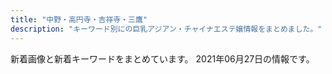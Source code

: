 ```yaml
---
title: "中野・高円寺・吉祥寺・三鷹"
description: "キーワード別にの巨乳アジアン・チャイナエステ嬢情報をまとめました。"
---
```


新着画像と新着キーワードをまとめています。
2021年06月27日の情報です。

<DmmAffiliateIns />
<KeywordTable
  shops={
    [
    {
        "url": "http://relaxbest.net",
        "station": "\u9dfa\u30ce\u5bae\u99c5\u5317\u53e3",
        "keywords": {
            "85": 1
        },
        "img_links": [
            "http://relaxbest.net/images/store/01.jpg",
            "http://relaxbest.net/images/store/05.jpg",
            "http://relaxbest.net/staffPhoto/b20200904172838.jpg",
            "http://relaxbest.net/images/store/02.jpg",
            "http://relaxbest.net/staffPhoto/s20210516180630.jpg",
            "http://relaxbest.net/staffPhoto/b20200804090123.jpg",
            "http://relaxbest.net/staffPhoto/b20210516180630.jpg",
            "http://relaxbest.net/uploadfiles/images/campaignRelaxbest3.jpg",
            "http://relaxbest.net/images/store/04.jpg",
            "http://relaxbest.net/js/sliderLine/slide_prev.png",
            "http://relaxbest.net/images/returnBtn.png",
            "http://relaxbest.net/js/sliderLine/slide_next.png",
            "http://relaxbest.net/staffPhoto/s20200804090123.jpg",
            "http://relaxbest.net/staffPhoto/s20200202033738.jpg",
            "http://relaxbest.net/images/store/03.jpg",
            "http://relaxbest.net/staffPhoto/b20200202033738.jpg",
            "http://relaxbest.net/staffPhoto/s20200904172838.jpg"
        ],
        "name": "\u7965\u60a6 \u3057\u3087\u3046\u3048\u3064"
    },
    {
        "station": "\u65b0\u9ad8\u5186\u5bfa\u99c51\u756a\u51fa\u53e3",
        "name": "KoKoRo\u306e\u611b",
        "img_links": [],
        "keywords": {},
        "url": "http://kokochi.iest.info/"
    },
    {
        "station": "JR\u837b\u7aaa\u99c5\u5357\u53e3",
        "keywords": {
            "85": 1,
            "\u30bb\u30af\u30b7\u30fc": 3,
            "C": 2,
            "D": 2,
            "86": 2,
            "87": 1
        },
        "img_links": [
            "http://lacure.oks.bz/photos/sites/19/2021/01/2021011112261964.jpg",
            "http://lacure.oks.bz/photos/sites/19/2020/06/2020062110315080.jpg",
            "http://lacure.oks.bz/photos/sites/19/2021/01/2021011112443789.jpg",
            "http://lacure.oks.bz/images/m2.jpg",
            "http://lacure.oks.bz/photos/sites/19/2019/02/2019021111235740-e1549851847368.jpg",
            "http://lacure.oks.bz/images/s_staff.png",
            "http://lacure.oks.bz/images/news.jpg",
            "http://lacure.oks.bz/images/face.jpg",
            "http://lacure.oks.bz/photos/sites/19/2021/06/2021062510340497.jpg",
            "http://lacure.oks.bz/images/m4.jpg",
            "http://lacure.oks.bz/images/pick.jpg",
            "http://lacure.oks.bz/photos/sites/19/2021/01/2021011112261438.jpg",
            "http://lacure.oks.bz/images/face_bj1.png",
            "http://lacure.oks.bz/photos/sites/19/2021/01/2021011112394134.jpg",
            "http://lacure.oks.bz/photos/sites/19/2021/01/202101111226158.jpg",
            "http://lacure.oks.bz/images/m3.jpg",
            "http://lacure.oks.bz/photos/sites/19/2021/01/2021011112261794.jpg",
            "http://lacure.oks.bz/photos/sites/19/2021/01/2021010611082189.jpg",
            "http://lacure.oks.bz/photos/sites/19/2017/06/staff1-e1523757806454.jpg",
            "http://lacure.oks.bz/images/top.jpg",
            "http://lacure.oks.bz/photos/sites/19/2021/01/2021011112261516.jpg",
            "http://lacure.oks.bz/photos/sites/19/2021/01/202101111226185.jpg",
            "http://lacure.oks.bz/photos/sites/19/2021/01/2021011112261833.jpg",
            "http://lacure.oks.bz/images/1.jpg",
            "http://lacure.oks.bz/photos/sites/19/2021/01/2021011112261781.jpg",
            "http://lacure.oks.bz/images/mobile.jpg",
            "http://lacure.oks.bz/photos/sites/19/2021/01/2021011112261455.jpg",
            "http://lacure.oks.bz/photos/sites/19/2021/01/2021011112261830.jpg",
            "http://lacure.oks.bz/photos/sites/19/2021/01/2021011112393578.jpg",
            "http://lacure.oks.bz/photos/sites/19/2021/01/2021011112261593.jpg",
            "http://lacure.oks.bz/photos/sites/19/2021/01/2021011112261714.jpg",
            "http://lacure.oks.bz/images/m1.jpg"
        ],
        "name": "\u30e9\u30ad\u30e5\u30a2",
        "url": "http://lacure.oks.bz/"
    },
    {
        "keywords": {},
        "img_links": [
            "http://oil-msg.com/satsuki/images/p-3.jpg",
            "http://oil-msg.com/satsuki/images/price_other.png",
            "http://oil-msg.com/satsuki/images/osirase-1.jpg",
            "http://oil-msg.com/satsuki/images/mainImages.jpg",
            "http://oil-msg.com/satsuki/images/price_awaawa.png",
            "http://oil-msg.com/satsuki/images/p-5.jpg",
            "http://oil-msg.com/satsuki/images/p-1.jpg",
            "http://oil-msg.com/satsuki/images/t-3.png",
            "http://oil-msg.com/satsuki/images/special_campaign.jpg",
            "http://oil-msg.com/satsuki/images/osirase.jpg",
            "http://oil-msg.com/satsuki/images/symbol_red.png",
            "http://oil-msg.com/satsuki/images/copy.jpg",
            "http://oil-msg.com/satsuki/images/p-6.jpg",
            "http://oil-msg.com/satsuki/images/price_awaawa-2.png",
            "http://oil-msg.com/satsuki/images/price_awaawa-1.png",
            "http://oil-msg.com/satsuki/images/p-2.jpg",
            "http://oil-msg.com/satsuki/images/p-4.jpg",
            "http://oil-msg.com/satsuki/images/price_awaawa-3.png",
            "http://oil-msg.com/satsuki/images/bnr_restart.jpg",
            "http://oil-msg.com/satsuki/images/price_oillymph.png",
            "http://oil-msg.com/satsuki/images/back.png",
            "http://oil-msg.com/satsuki/images/campaign.jpg"
        ],
        "url": "http://oil-msg.com/satsuki/",
        "station": "JR\u897f\u837b\u7aaa\u99c5\u5317\u53e3",
        "name": "\u5f69\u6708"
    },
    {
        "keywords": {
            "E": 9,
            "F": 8,
            "D": 9,
            "C": 4
        },
        "url": "https://x-aroma.com/",
        "img_links": [
            "https://x-aroma.com/wp-content/uploads/2021/03/4567sop.jpg",
            "https://x-aroma.com/wp-content/themes/este/img/tel_footer.png",
            "https://x-aroma.com/wp-content/themes/este/img/call.png",
            "https://x-aroma.com/wp-content/themes/este/img/top-img01b.png",
            "https://x-aroma.com/wp-content/uploads/2021/03/345678sop.jpg",
            "https://x-aroma.com/wp-content/uploads/2021/03/908765sop.jpg",
            "https://x-aroma.com/wp-content/uploads/2021/03/987261sop.jpg",
            "https://x-aroma.com/wp-content/uploads/2019/06/33sop.jpg",
            "https://x-aroma.com/wp-content/uploads/2019/06/44sop.jpg",
            "https://x-aroma.com/wp-content/themes/este/img/top-img02.png",
            "https://x-aroma.com/wp-content/uploads/2019/12/211sop.jpg",
            "https://x-aroma.com/wp-content/uploads/2021/03/1ruiksop.jpg",
            "https://x-aroma.com/wp-content/themes/este/img/top-img01a.png",
            "https://x-aroma.com/wp-content/uploads/2019/12/8765712sop.jpg",
            "https://x-aroma.com/wp-content/uploads/2021/03/9874567sop.jpg",
            "https://x-aroma.com/wp-content/uploads/2019/06/11sop.jpg",
            "https://x-aroma.com/wp-content/uploads/2021/03/2121sop.jpg",
            "https://x-aroma.com/wp-content/themes/este/img/1.jpg",
            "https://x-aroma.com/wp-content/uploads/2021/03/897621sop.jpg",
            "https://x-aroma.com/wp-content/themes/este/img/2.jpg",
            "https://x-aroma.com/wp-content/themes/este/img/3.jpg",
            "https://x-aroma.com/wp-content/themes/este/img/tel_header.png",
            "https://x-aroma.com/wp-content/uploads/2019/06/22sop.jpg",
            "https://x-aroma.com/wp-content/uploads/2019/12/98716sop.jpg",
            "https://x-aroma.com/wp-content/themes/este/img/4.jpg",
            "https://x-aroma.com/wp-content/uploads/2019/12/98721sop.jpg"
        ],
        "station": "JR\u837b\u7aaa\u99c5\u5357\u53e3",
        "name": "\u30bd\u30d7\u30e9\u30ce"
    },
    {
        "img_links": [
            "http://hanabi.iest.jp/images/top/top_04.jpg",
            "http://hanabi.iest.jp/images/staff_image/staff_010a.jpg",
            "http://hanabi.iest.jp/images/staff_image/staff_04a.jpg",
            "http://hanabi.iest.jp/images/massage/massage_la.jpg",
            "http://hanabi.iest.jp/images/top/top_05.jpg",
            "http://hanabi.iest.jp/images/top/top_02.jpg",
            "http://hanabi.iest.jp/images/demo/slider/images/slide1.png",
            "http://hanabi.iest.jp/images/staff_image/staff_07a.jpg",
            "http://hanabi.iest.jp/images/home/index_tel.jpg",
            "http://hanabi.iest.jp/images/staff_image/staff_05a.jpg",
            "http://hanabi.iest.jp/images/staff_image/staff_03b.jpg",
            "http://hanabi.iest.jp/images/staff_image/staff_08a.jpg",
            "http://hanabi.iest.jp/images/staff/staff_top.png",
            "http://hanabi.iest.jp/images/top/top_08.png",
            "http://hanabi.iest.jp/images/massage/massage_03b.jpg",
            "http://hanabi.iest.jp/images/home/index_11.jpg",
            "http://hanabi.iest.jp/images/massage/massage_03a.jpg",
            "http://hanabi.iest.jp/images/massage/massage_02a.jpg",
            "http://hanabi.iest.jp/images/massage/massage_01a.jpg",
            "http://hanabi.iest.jp/images/staff_image/staff_04b.jpg",
            "http://hanabi.iest.jp/images/staff_image/staff_03a.jpg",
            "http://hanabi.iest.jp/images/top/top_03.jpg",
            "http://hanabi.iest.jp/images/top/top_06.jpg",
            "http://hanabi.iest.jp/images/staff_one/staff_ba.png",
            "http://hanabi.iest.jp/images/demo/slider/images/slide2.png",
            "http://hanabi.iest.jp/images/demo/slider/images/slide3.png",
            "http://hanabi.iest.jp/images/top/top_01.jpg",
            "http://hanabi.iest.jp/images/massage/massage_01b.jpg",
            "http://hanabi.iest.jp/images/staff_image/staff_09a.jpg",
            "http://hanabi.iest.jp/images/index_page_top.png",
            "http://hanabi.iest.jp/images/home/top.jpg",
            "http://hanabi.iest.jp/images/staff_image/staff_05b.jpg",
            "http://hanabi.iest.jp/images/massage/massage_04a.jpg",
            "http://hanabi.iest.jp/images/home/index_13.jpg",
            "http://hanabi.iest.jp/images/staff_image/staff_06a.jpg",
            "http://hanabi.iest.jp/images/massage/massage_04b.jpg",
            "http://hanabi.iest.jp/images/massage/massage_02b.jpg"
        ],
        "keywords": {},
        "url": "http://hanabi.iest.jp/",
        "name": "\u82b1\u706b",
        "station": "\u6b66\u8535\u95a2\u99c5\u5357\u53e3"
    },
    {
        "img_links": [
            "https://su-rinpa.tokyo/wp-content/themes/este/img/1.jpg",
            "https://su-rinpa.tokyo/wp-content/themes/este/img/2.jpg",
            "https://su-rinpa.tokyo/wp-content/themes/este/img/top-img01.png",
            "https://su-rinpa.tokyo/wp-content/themes/este/img/top-img02.png",
            "https://su-rinpa.tokyo/wp-content/uploads/2019/11/8sauika.jpg",
            "https://su-rinpa.tokyo/wp-content/themes/este/img/tel01.png",
            "https://su-rinpa.tokyo/wp-content/uploads/2019/11/saaaaaaajksa.jpg",
            "https://su-rinpa.tokyo/wp-content/themes/este/img/tel.png",
            "https://su-rinpa.tokyo/wp-content/uploads/2019/11/8sakjhasasa.jpg",
            "https://su-rinpa.tokyo/wp-content/themes/este/img/4.jpg",
            "https://su-rinpa.tokyo/wp-content/themes/este/img/top-img04.png",
            "https://su-rinpa.tokyo/wp-content/uploads/2019/11/satuysa.jpg",
            "https://su-rinpa.tokyo/wp-content/themes/este/img/3.jpg"
        ],
        "url": "https://su-rinpa.tokyo/",
        "station": "\u91ce\u65b9\u99c5\u5357\u53e3",
        "keywords": {
            "D": 11,
            "E": 4
        },
        "name": "\u6c34\u6676\u5bae-\u3059\u3044\u3057\u3087\u3046\u304d\u3085\u3046-"
    },
    {
        "name": "STAR\u30e1\u30f3\u30ba\u30a8\u30b9\u30c6",
        "url": "http://star-menz.com/",
        "station": "JR\u9ad8\u5186\u5bfa\u99c5\u5317\u53e3",
        "img_links": [
            "http://star-menz.com/img/pic/main02.jpg",
            "http://star-menz.com/430.png",
            "http://star-menz.com/prof/girl012.jpg",
            "http://star-menz.com/prof/girl011.jpg",
            "https://www.tmpt3.com/img/loader.png",
            "http://star-menz.com/prof/girl09.jpg",
            "http://star-menz.com/prof/girl08.jpg",
            "http://star-menz.com/prof/girl010.jpg"
        ],
        "keywords": {
            "85": 1,
            "E": 1,
            "84": 1,
            "94": 1,
            "83": 2,
            "G": 6,
            "C": 2
        }
    },
    {
        "url": "http://f-relax.net/",
        "station": "JR\u4e09\u9df9\u99c5\u5357\u53e3",
        "img_links": [
            "http://f-relax.net/images/index_06.jpg",
            "http://f-relax.net/images/index_16.jpg",
            "http://f-relax.net/images/index_02.jpg",
            "http://f-relax.net/girl/04a.jpg",
            "http://f-relax.net/images/01.jpg",
            "http://f-relax.net/images/index_14.jpg",
            "http://f-relax.net/images/index_03.jpg",
            "http://f-relax.net/girl/04.jpg",
            "http://f-relax.net/images/rec.jpg",
            "http://f-relax.net/images/sub_12.jpg",
            "http://f-relax.net/girl/01b.jpg",
            "http://f-relax.net/girl/01.jpg",
            "http://f-relax.net/images/line.jpg",
            "http://f-relax.net/images/index_11.jpg",
            "http://f-relax.net/girl/03b.jpg",
            "http://f-relax.net/images/rec_09.jpg",
            "http://f-relax.net/images/index_04.jpg",
            "http://f-relax.net/images/index_13.jpg",
            "http://f-relax.net/images/info_09.jpg",
            "http://f-relax.net/girl/02a.jpg",
            "http://f-relax.net/images/index_12.jpg",
            "http://f-relax.net/girl/03a.jpg",
            "http://f-relax.net/girl/02b.jpg",
            "http://f-relax.net/images/index_01.jpg",
            "http://f-relax.net/girl/02.jpg",
            "http://f-relax.net/girl/03.jpg",
            "http://f-relax.net/girl/01a.jpg",
            "http://f-relax.net/images/02.jpg",
            "http://f-relax.net/images/staff_09.jpg",
            "http://f-relax.net/images/info.jpg",
            "http://f-relax.net/images/acc.jpg",
            "http://f-relax.net/girl/04b.jpg",
            "http://f-relax.net/images/index_05.jpg",
            "http://f-relax.net/images/index_07.jpg"
        ],
        "keywords": {
            "85": 1,
            "88": 1,
            "86": 1,
            "C": 4,
            "90": 1
        },
        "name": "\u30a8\u30b9\u30fb\u30c8\u30c3\u30d7"
    },
    {
        "keywords": {
            "D": 16,
            "E": 11,
            "\u80f8": 3,
            "G": 3
        },
        "station": "JR\u963f\u4f50\u30f6\u8c37\u99c5\u5357\u53e3",
        "img_links": [
            "https://aro-flower.com/wp-content/uploads/2018/12/tyfugihojska.jpg",
            "https://aro-flower.com/wp-content/uploads/2020/09/897216908765sa.jpg",
            "https://aro-flower.com/wp-content/themes/este/img/3.jpg",
            "https://aro-flower.com/wp-content/uploads/2019/03/srdtyfugih.jpg",
            "https://aro-flower.com/wp-content/uploads/2019/11/xcvbnmkpojihugy.jpg",
            "https://aro-flower.com/wp-content/themes/este/img/6.jpg",
            "https://aro-flower.com/wp-content/uploads/2020/12/1908765sa.jpg",
            "https://aro-flower.com/wp-content/themes/este/img/5.jpg",
            "https://aro-flower.com/wp-content/uploads/2019/01/sahoaaxsjlklslkla.jpg",
            "https://aro-flower.com/wp-content/uploads/2019/09/wasedrftyguihoj.jpg",
            "https://aro-flower.com/wp-content/themes/este/img/top-img01.png",
            "https://aro-flower.com/wp-content/themes/este/img/1.jpg",
            "https://aro-flower.com/wp-content/themes/este/img/top-img03.png",
            "https://aro-flower.com/wp-content/themes/este/img/tel01.png",
            "https://aro-flower.com/wp-content/themes/este/img/tel.png",
            "https://aro-flower.com/wp-content/themes/este/img/2.jpg",
            "https://aro-flower.com/wp-content/uploads/2020/12/2908765sa.jpg",
            "https://aro-flower.com/wp-content/themes/este/img/4.jpg",
            "https://aro-flower.com/wp-content/uploads/2018/12/121908765sa.jpg",
            "https://aro-flower.com/wp-content/themes/este/img/top-img03b.png"
        ],
        "url": "https://aro-flower.com/",
        "name": "Aroma Flower\uff5e\u30a2\u30ed\u30de\u30d5\u30e9\u30ef\u30fc\uff5e"
    },
    {
        "url": "http://www.es-sanken.link",
        "station": "JR\u4e2d\u91ce\u99c5\u5317\u53e3",
        "img_links": [
            "http://www.es-sanken.link/images/sm.jpg",
            "http://www.es-sanken.link/images/rec1.jpg",
            "http://www.es-sanken.link/staff/kana.jpg",
            "http://www.es-sanken.link/sp/images/topgirl.jpg",
            "http://www.es-sanken.link/sp/images/rec1.jpg",
            "http://www.es-sanken.link/images/6.jpg",
            "http://www.es-sanken.link/staff/mayu.jpg",
            "http://www.es-sanken.link/images/tr.jpg",
            "http://www.es-sanken.link/images/1.jpg",
            "http://www.es-sanken.link/img/mai2.jpg",
            "http://www.es-sanken.link/sp/images/staff_t.jpg",
            "http://www.es-sanken.link/sp/img/ayumi1.jpg",
            "http://www.es-sanken.link/sp/img/mai1.jpg",
            "http://www.es-sanken.link/staff/rina.jpg",
            "http://www.es-sanken.link/images/3.jpg",
            "http://www.es-sanken.link/sp/images/head.jpg",
            "http://www.es-sanken.link/img/kana1.jpg",
            "http://www.es-sanken.link/sp/staff/kana.jpg",
            "http://www.es-sanken.link/staff/ayumi.jpg",
            "http://www.es-sanken.link/sp/staff/ayumi.jpg",
            "http://www.es-sanken.link/sp/staff/mai.jpg",
            "http://www.es-sanken.link/images/sys2.jpg",
            "http://www.es-sanken.link/images/sys3.jpg",
            "http://www.es-sanken.link/sp/images/interior_t.jpg",
            "http://www.es-sanken.link/sp/images/int1.jpg",
            "http://www.es-sanken.link/sp/img/mayu1.jpg",
            "http://www.es-sanken.link/sp/img/sayuri1.jpg",
            "http://www.es-sanken.link/images/head.jpg",
            "http://www.es-sanken.link/images/5.jpg",
            "http://www.es-sanken.link/images/int2.jpg",
            "http://www.es-sanken.link/sp/images/news.jpg",
            "http://www.es-sanken.link/images/news.jpg",
            "http://www.es-sanken.link/sp/images/newsb.png",
            "http://www.es-sanken.link/images/rec2.jpg",
            "http://www.es-sanken.link/img/mai1.jpg",
            "http://www.es-sanken.link/sp/img/rina1.jpg",
            "http://www.es-sanken.link/sp/images/ac2.jpg",
            "http://www.es-sanken.link/sp/staff/sayuri.jpg",
            "http://www.es-sanken.link/sp/images/footer.jpg",
            "http://www.es-sanken.link/sp/images/sys2.jpg",
            "http://www.es-sanken.link/sp/images/comment.jpg",
            "http://www.es-sanken.link/images/interior_t.jpg",
            "http://www.es-sanken.link/sp/staff/mayu.jpg",
            "http://www.es-sanken.link/images/int1.jpg",
            "http://www.es-sanken.link/sp/images/ac1.jpg",
            "http://www.es-sanken.link/sp/images/tel.jpg",
            "http://www.es-sanken.link/staff/mai.jpg",
            "http://www.es-sanken.link/img/ayumi1.jpg",
            "http://www.es-sanken.link/images/staff_t.jpg",
            "http://www.es-sanken.link/images/4.jpg",
            "http://www.es-sanken.link/sp/img/kana1.jpg",
            "http://www.es-sanken.link/images/2.jpg",
            "http://www.es-sanken.link/img/mayu1.jpg",
            "http://www.es-sanken.link/images/ta.jpg",
            "http://www.es-sanken.link/images/sys1.jpg",
            "http://www.es-sanken.link/img/rina1.jpg",
            "http://www.es-sanken.link/sp/images/rec2.jpg",
            "http://www.es-sanken.link/sp/images/sys1.jpg",
            "http://www.es-sanken.link/images/tg.jpg",
            "http://www.es-sanken.link/images/up.png",
            "http://www.es-sanken.link/sp/staff/rina.jpg",
            "http://www.es-sanken.link/staff/sayuri.jpg",
            "http://www.es-sanken.link/img/sayuri1.jpg",
            "http://www.es-sanken.link/sp/images/sys3.jpg",
            "http://www.es-sanken.link/sp/images/int2.jpg"
        ],
        "name": "S\u30fb\u30a2\u30ed\u30de",
        "keywords": {}
    },
    {
        "url": "http://hasuko.work/",
        "station": "JR\u897f\u837b\u7aaa\u99c5\u5357\u53e3",
        "img_links": [],
        "keywords": {},
        "name": "\u306f\u3059\u3053"
    },
    {
        "img_links": [
            "http://www.relaxation-hana.xyz/files/005-02.jpg",
            "http://www.relaxation-hana.xyz/files/001.jpg",
            "http://www.relaxation-hana.xyz/files/007.jpg",
            "http://www.relaxation-hana.xyz/files/008-02.jpg",
            "http://www.relaxation-hana.xyz/files/004-03.jpg",
            "http://www.relaxation-hana.xyz/files/006-03.jpg",
            "http://www.relaxation-hana.xyz/files/008-03.jpg",
            "http://www.relaxation-hana.xyz/files/008.jpg",
            "http://www.relaxation-hana.xyz/files/005.jpg",
            "http://www.relaxation-hana.xyz/files/001-03.jpg",
            "http://www.relaxation-hana.xyz/images/icon_top.png",
            "http://www.relaxation-hana.xyz/images/btn2.png",
            "http://www.relaxation-hana.xyz/files/007-02.jpg",
            "http://www.relaxation-hana.xyz/files/007-03.jpg",
            "http://www.relaxation-hana.xyz/images/mainImg_sub.jpg",
            "http://www.relaxation-hana.xyz/files/005-03.jpg",
            "http://www.relaxation-hana.xyz/images/index_sm.png",
            "http://www.relaxation-hana.xyz/files/004-02.jpg",
            "http://www.relaxation-hana.xyz/files/004.jpg",
            "http://www.relaxation-hana.xyz/files/001-02.jpg",
            "http://www.relaxation-hana.xyz/files/006.jpg",
            "http://www.relaxation-hana.xyz/files/006-02.jpg",
            "http://www.relaxation-hana.xyz/images/icon_staff.png",
            "http://www.relaxation-hana.xyz/images/icon_tel.png",
            "http://www.relaxation-hana.xyz/images/icon_info.png"
        ],
        "station": "\u6771\u9ad8\u5186\u5bfa\u99c5",
        "keywords": {
            "D": 12,
            "85": 8,
            "86": 8,
            "87": 8,
            "C": 12
        },
        "name": "\u30ea\u30e9\u30af\u30bc\u30fc\u30b7\u30e7\u30f3\u83ef",
        "url": "http://www.relaxation-hana.xyz/"
    },
    {
        "station": "JR\u837b\u7aaa\u99c5\u897f\u53e3",
        "name": "\u30ec\u30a4\u30f3\u30dc\u30fc",
        "keywords": {
            "D": 15,
            "84": 1,
            "E": 4,
            "88": 4,
            "C": 13,
            "86": 15
        },
        "img_links": [
            "http://rainbow.esnavi.work/sp_nav03.png",
            "http://rainbow.esnavi.work/sp_top.jpg",
            "http://rainbow.esnavi.work/mimi.jpg",
            "http://rainbow.esnavi.work/sp_nav02.png",
            "http://rainbow.esnavi.work/2020022105445070.jpg",
            "http://rainbow.esnavi.work/2020022105435581.jpg",
            "http://rainbow.esnavi.work/2020033010050818.jpg",
            "http://rainbow.esnavi.work/2020033010050746.jpg",
            "http://rainbow.esnavi.work/sp_nav01.png",
            "http://rainbow.esnavi.work/kanban.jpg",
            "http://rainbow.esnavi.work/tit_staff03.png"
        ],
        "url": "http://rainbow.esnavi.work/"
    },
    {
        "img_links": [
            "http://koukoku.xyz/pchime/css/nav/nav-003.png",
            "http://koukoku.xyz/pchime/css/nav/nav-005.png",
            "http://koukoku.xyz/pchime/css/staff/staff01.jpg",
            "http://koukoku.xyz/pchime/css/topbottom.png",
            "http://koukoku.xyz/pchime/css/nav/nav-006.png",
            "http://koukoku.xyz/pchime/css/staff/staff02.jpg",
            "http://koukoku.xyz/pchime/css/nav/nav-001.png",
            "http://koukoku.xyz/pchime/css/nav/nav-004.png",
            "http://koukoku.xyz/pchime/css/nav/nav-002.png",
            "http://koukoku.xyz/pchime/css/staff/staff03.jpg",
            "http://koukoku.xyz/pchime/css/tel.png",
            "http://koukoku.xyz/pchime/css/c002.png"
        ],
        "name": "\u30d3\u30fc\u30c1\u59eb",
        "keywords": {
            "90": 1,
            "89": 2,
            "D": 3
        },
        "url": "http://koukoku.xyz/pchime/",
        "station": "JR\u9ad8\u5186\u5bfa\u99c5\u5317\u53e3"
    },
    {
        "name": "\u30ed\u30fc\u30ba",
        "url": "http://relax-free.info/rose/",
        "img_links": [
            "http://relax-free.info/rose/images/bill4.jpg",
            "http://relax-free.info/rose/images/bar-greeting.png",
            "http://relax-free.info/rose/images/t3.jpg",
            "http://relax-free.info/rose/images/s12.jpg",
            "http://relax-free.info/rose/images/bill2.jpg",
            "http://relax-free.info/rose/images/bill1.jpg",
            "http://relax-free.info/rose/images/t2.jpg",
            "http://relax-free.info/rose/images/s9.jpg",
            "http://relax-free.info/rose/images/s10.jpg",
            "http://relax-free.info/rose/images/t4.jpg",
            "http://relax-free.info/rose/images/s11.jpg",
            "http://relax-free.info/rose/images/bar-sejutu.png",
            "http://relax-free.info/rose/images/bill5.jpg",
            "http://relax-free.info/rose/images/t1.jpg",
            "http://relax-free.info/rose/images/bill3.jpg"
        ],
        "station": "JR\u6771\u4e2d\u91ce\u99c5\u897f\u53e3",
        "keywords": {
            "C": 1
        }
    },
    {
        "keywords": {
            "E": 7
        },
        "img_links": [
            "http://kirumihachimitui.xyz/webstyle/h1.png",
            "http://kirumihachimitui.xyz/webstyle/slide2-2.jpg",
            "http://kirumihachimitui.xyz/webstyle/tit2.png",
            "http://kirumihachimitui.xyz/uploads/allimg/210609/1-210609143123115.jpg",
            "http://kirumihachimitui.xyz/webstyle/tit1.png",
            "http://kirumihachimitui.xyz/webstyle/slide2-1.jpg",
            "http://kirumihachimitui.xyz/uploads/210609/1-21060914355Dc.jpg",
            "http://kirumihachimitui.xyz/uploads/210617/1-21061G53S0506.jpg",
            "http://kirumihachimitui.xyz/webstyle/tel2.png",
            "http://kirumihachimitui.xyz/uploads/210610/1-21061015002L27.jpg",
            "http://kirumihachimitui.xyz/uploads/210617/1-21061G539391J.jpg",
            "http://kirumihachimitui.xyz/uploads/210617/1-21061G5410NH.jpg",
            "http://kirumihachimitui.xyz/webstyle/tit3.png",
            "http://kirumihachimitui.xyz/uploads/210611/1-210611140025336.jpg",
            "http://kirumihachimitui.xyz/webstyle/cp-desc1.png",
            "http://kirumihachimitui.xyz/webstyle/slide2-4.jpg",
            "http://kirumihachimitui.xyz/uploads/allimg/210609/1-210609143142E3.jpg",
            "http://kirumihachimitui.xyz/webstyle/m6.png",
            "http://kirumihachimitui.xyz/webstyle/toph.png",
            "http://kirumihachimitui.xyz/webstyle/open.png",
            "http://kirumihachimitui.xyz/webstyle/m4.png",
            "http://kirumihachimitui.xyz/webstyle/cp-desc1sp.png",
            "http://kirumihachimitui.xyz/webstyle/m1.png",
            "http://kirumihachimitui.xyz/webstyle/slide2-3.jpg",
            "http://kirumihachimitui.xyz/uploads/allimg/210609/1-210609143133605.jpg",
            "http://kirumihachimitui.xyz/webstyle/m2.png",
            "http://kirumihachimitui.xyz/webstyle/cp-ttl.png",
            "http://kirumihachimitui.xyz/uploads/210617/1-21061G53UKc.jpg",
            "http://kirumihachimitui.xyz/webstyle/tit5.png",
            "http://kirumihachimitui.xyz/uploads/allimg/210609/1-21060914310Y20.jpg",
            "http://kirumihachimitui.xyz/webstyle/m3.png",
            "http://kirumihachimitui.xyz/webstyle/m5.png"
        ],
        "name": "\u30a2\u30d9\u30ea\u30a2",
        "url": "http://kirumihachimitui.xyz/",
        "station": "JR\u5409\u7965\u5bfa\u99c5\u5317\u53e3"
    },
    {
        "keywords": {
            "C": 12
        },
        "url": "https://mallow.relaxjp.com/",
        "img_links": [
            "https://mallow.relaxjp.com/css/staff/staff001-b.jpg",
            "https://mallow.relaxjp.com/css/head01.jpg",
            "https://mallow.relaxjp.com/css/nav/nav-0003.jpg",
            "https://mallow.relaxjp.com/css/top03.jpg",
            "https://mallow.relaxjp.com/css/staff/staff12-b.jpg",
            "https://mallow.relaxjp.com/css/staff/staff04-a.jpg",
            "https://mallow.relaxjp.com/css/staff/staff002-a.jpg",
            "https://mallow.relaxjp.com/css/staff/staff008-a.jpg",
            "https://mallow.relaxjp.com/css/staff/staff0006-b.jpg",
            "https://mallow.relaxjp.com/css/staff/staff12-a.jpg",
            "https://mallow.relaxjp.com/css/staff/staff09-a.jpg",
            "https://mallow.relaxjp.com/css/staff/staff13-b.jpg",
            "https://mallow.relaxjp.com/css/nav/nav-001.jpg",
            "https://mallow.relaxjp.com/css/staff/staff14-a.jpg",
            "https://mallow.relaxjp.com/css/nav/nav-004.jpg",
            "https://mallow.relaxjp.com/css/staff/staff011-a.jpg",
            "https://mallow.relaxjp.com/css/staff/staff0001-a.jpg",
            "https://mallow.relaxjp.com/css/staff/staff03-a.jpg",
            "https://mallow.relaxjp.com/css/cam0001.jpg",
            "https://mallow.relaxjp.com/css/staff/staff09-b.jpg",
            "https://mallow.relaxjp.com/css/staff/staff0006-a.jpg",
            "https://mallow.relaxjp.com/css/nav/nav-006.jpg",
            "https://mallow.relaxjp.com/css/nav/nav-005.jpg",
            "https://mallow.relaxjp.com/css/staff/staff15-a.jpg",
            "https://mallow.relaxjp.com/css/staff/staff011-b.jpg",
            "https://mallow.relaxjp.com/css/staff/staff002-b.jpg",
            "https://mallow.relaxjp.com/css/top02.jpg",
            "https://mallow.relaxjp.com/css/staff/staff008-b.jpg",
            "https://mallow.relaxjp.com/css/tel.png",
            "https://mallow.relaxjp.com/css/staff/staff13-a.jpg",
            "https://mallow.relaxjp.com/css/nav/nav-0002.jpg"
        ],
        "station": "JR\u837b\u7aaa\u99c5\u897f\u53e3",
        "name": "\u30de\u30b7\u30e5\u30de\u30ed"
    },
    {
        "name": "\u30b7\u30e7\u30b3\u30e9",
        "img_links": [
            "http://es-chocolat.xyz/_src/50013879/wechatimg213.jpg",
            "http://es-chocolat.xyz/_src/18133993/bktotop.png",
            "http://es-chocolat.xyz/_src/33130175/img20190609213421023161.png",
            "http://es-chocolat.xyz/_src/18134400/navi_03.png",
            "http://es-chocolat.xyz/_src/18134180/bottom.png",
            "http://es-chocolat.xyz/_src/50013820/22.png",
            "http://es-chocolat.xyz/_src/18134389/g1.png",
            "http://es-chocolat.xyz/_src/18134148/bottom.png",
            "http://es-chocolat.xyz/_src/22731498/1_20181127194254048.jpg",
            "http://es-chocolat.xyz/_src/18134356/7.jpg",
            "http://es-chocolat.xyz/_src/22138622/3_20181127194254125.jpg",
            "http://es-chocolat.xyz/_src/50013877/wechatimg215.jpg",
            "http://es-chocolat.xyz/_src/22138733/staffs.png",
            "http://es-chocolat.xyz/_src/18133943/sign.png",
            "http://es-chocolat.xyz/_src/33130034/3_15.png",
            "http://es-chocolat.xyz/_src/50013777/bktotop.png",
            "http://es-chocolat.xyz/_src/18134312/navi_04.png",
            "http://es-chocolat.xyz/_src/18134357/navi_04.png",
            "http://es-chocolat.xyz/_src/50013743/stafflist2.png",
            "http://es-chocolat.xyz/_src/33627328/22.png",
            "http://es-chocolat.xyz/_src/50013818/sign.png",
            "http://es-chocolat.xyz/_src/33627306/bktolist.png",
            "http://es-chocolat.xyz/_src/18134404/navi_05.png",
            "http://es-chocolat.xyz/_src/50013747/navi_04.png",
            "http://es-chocolat.xyz/_src/22138647/22.png",
            "http://es-chocolat.xyz/_src/18133963/bottom.png",
            "http://es-chocolat.xyz/_src/22731343/bktotop.png",
            "http://es-chocolat.xyz/_src/18134319/bktolist.png",
            "http://es-chocolat.xyz/_src/22138625/bktolist.png",
            "http://es-chocolat.xyz/_src/33627301/3_15.png",
            "http://es-chocolat.xyz/_src/33129977/navi_04.png",
            "http://es-chocolat.xyz/_src/18134398/navi_02.png",
            "http://es-chocolat.xyz/_src/18134406/navi_06.png",
            "http://es-chocolat.xyz/_src/18133990/sign.png",
            "http://es-chocolat.xyz/_src/22138560/navi_04.png",
            "http://es-chocolat.xyz/_src/22138645/sign.png",
            "http://es-chocolat.xyz/_src/44966934/bottom.png",
            "http://es-chocolat.xyz/_src/18134422/s1_20171130213841322.png",
            "http://es-chocolat.xyz/_src/22138641/bottom.png",
            "http://es-chocolat.xyz/_src/18133968/navi_04.png",
            "http://es-chocolat.xyz/_src/49902398/32.pic.jpg",
            "http://es-chocolat.xyz/_src/18134335/bottom.png",
            "http://es-chocolat.xyz/_src/44966909/stafflist.png",
            "http://es-chocolat.xyz/_src/49902408/36.pic.jpg",
            "http://es-chocolat.xyz/_src/33627303/stafflist.png",
            "http://es-chocolat.xyz/_src/33130001/22.png",
            "http://es-chocolat.xyz/_src/18134152/sign.png",
            "http://es-chocolat.xyz/_src/18134038/sign.png",
            "http://es-chocolat.xyz/_src/18134228/7.jpg",
            "http://es-chocolat.xyz/_src/50013770/bottom.png",
            "http://es-chocolat.xyz/_src/18134316/6_20181127194254137.jpg",
            "http://es-chocolat.xyz/_src/20562434/4_20181127194254122.jpg",
            "http://es-chocolat.xyz/_src/18134155/bktotop.png",
            "http://es-chocolat.xyz/_src/50013797/stafflist.png",
            "http://es-chocolat.xyz/_src/50013751/bktolist.png",
            "http://es-chocolat.xyz/_src/50013795/bktolist.png",
            "http://es-chocolat.xyz/_src/33626992/stafflist.png",
            "http://es-chocolat.xyz/_src/18133950/3_15.png",
            "http://es-chocolat.xyz/_src/18134217/sign.png",
            "http://es-chocolat.xyz/_src/18134428/s4_20171130213927087.png",
            "http://es-chocolat.xyz/_src/33627299/navi_04.png",
            "http://es-chocolat.xyz/_src/33129995/bottom.png",
            "http://es-chocolat.xyz/_src/18134165/3_15.png",
            "http://es-chocolat.xyz/_src/33627322/bottom.png",
            "http://es-chocolat.xyz/_src/22138584/bktotop.png",
            "http://es-chocolat.xyz/_src/33627567/stafflist.png",
            "http://es-chocolat.xyz/_src/22138583/22.png",
            "http://es-chocolat.xyz/_src/18134353/3_15.png",
            "http://es-chocolat.xyz/_src/44966940/22.png",
            "http://es-chocolat.xyz/_src/18134382/bktotop.png",
            "http://es-chocolat.xyz/_src/22731319/navi_04.png",
            "http://es-chocolat.xyz/_src/50013774/sign.png",
            "http://es-chocolat.xyz/_src/18134341/22.png",
            "http://es-chocolat.xyz/_src/18134379/sign.png",
            "http://es-chocolat.xyz/_src/22138618/navi_04.png",
            "http://es-chocolat.xyz/_src/18134402/navi_04.png",
            "http://es-chocolat.xyz/_src/20562456/bktotop.png",
            "http://es-chocolat.xyz/_src/18134396/navi_01.png",
            "http://es-chocolat.xyz/_src/18134351/navi_04.png",
            "http://es-chocolat.xyz/_src/18134133/3_15.png",
            "http://es-chocolat.xyz/_src/20562432/navi_04.png",
            "http://es-chocolat.xyz/_src/18133948/navi_04.png",
            "http://es-chocolat.xyz/_src/50013749/3_15.png",
            "http://es-chocolat.xyz/_src/18134359/bktolist.png",
            "http://es-chocolat.xyz/_src/49902403/34.pic.jpg",
            "http://es-chocolat.xyz/_src/50013861/stafflist2.png",
            "http://es-chocolat.xyz/_src/33130661/img20190609213421023161.png",
            "http://es-chocolat.xyz/_src/33130677/img20190609220130143215.jpg",
            "http://es-chocolat.xyz/_src/18134390/g2.png",
            "http://es-chocolat.xyz/_src/33129976/img20190609202615063658.jpg",
            "http://es-chocolat.xyz/_src/18134163/navi_04.png",
            "http://es-chocolat.xyz/_src/18134213/bottom.png",
            "http://es-chocolat.xyz/_src/33129974/3_15.png",
            "http://es-chocolat.xyz/_src/33130002/bktotop.png",
            "http://es-chocolat.xyz/_src/18134042/bktotop.png",
            "http://es-chocolat.xyz/_src/22138554/navi_04.png",
            "http://es-chocolat.xyz/_src/18134198/3_15.png",
            "http://es-chocolat.xyz/_src/20562690/img20181212223846686715.png",
            "http://es-chocolat.xyz/_src/22138581/sign.png",
            "http://es-chocolat.xyz/_src/18134220/bktotop.png",
            "http://es-chocolat.xyz/_src/22138623/navi_04.png",
            "http://es-chocolat.xyz/_src/18133970/3_15.png",
            "http://es-chocolat.xyz/_src/18134339/sign.png",
            "http://es-chocolat.xyz/_src/22731555/wechatimg255.jpg",
            "http://es-chocolat.xyz/_src/20562428/3_15.png",
            "http://es-chocolat.xyz/_src/33627329/bktotop.png",
            "http://es-chocolat.xyz/_src/22731336/bottom.png",
            "http://es-chocolat.xyz/_src/18134414/navi2_03.png",
            "http://es-chocolat.xyz/_src/18134420/navi2_06.png",
            "http://es-chocolat.xyz/_src/18134019/3_15.png",
            "http://es-chocolat.xyz/_src/18134426/s3_20171130213911574.png",
            "http://es-chocolat.xyz/_src/49902393/30.pic.jpg",
            "http://es-chocolat.xyz/_src/22731321/1_20181127194254048.jpg",
            "http://es-chocolat.xyz/_src/20562430/bktolist.png",
            "http://es-chocolat.xyz/_src/50013755/stafflist2.png",
            "http://es-chocolat.xyz/_src/22731312/1_20181127194254048.jpg",
            "http://es-chocolat.xyz/_src/33130061/22.png",
            "http://es-chocolat.xyz/_src/22353698/wechatimg226.jpg",
            "http://es-chocolat.xyz/_src/18134391/g3.png",
            "http://es-chocolat.xyz/_src/33130662/img20190609213421010769.png",
            "http://es-chocolat.xyz/_src/33129979/bktolist.png",
            "http://es-chocolat.xyz/_src/44966938/sign.png",
            "http://es-chocolat.xyz/_src/22731340/sign.png",
            "http://es-chocolat.xyz/_src/49902405/35.pic.jpg",
            "http://es-chocolat.xyz/_src/28251430/img20181212223846686715.png",
            "http://es-chocolat.xyz/_src/18134342/bktotop.png",
            "http://es-chocolat.xyz/_src/22138713/3_20181127194254125.jpg",
            "http://es-chocolat.xyz/_src/33130040/img20190609202615051222.jpg",
            "http://es-chocolat.xyz/_src/50013814/bottom.png",
            "http://es-chocolat.xyz/_src/33627326/sign.png",
            "http://es-chocolat.xyz/_src/18134412/navi2_02.png",
            "http://es-chocolat.xyz/_src/18134375/bottom.png",
            "http://es-chocolat.xyz/_src/22731342/22.png",
            "http://es-chocolat.xyz/_src/18133945/22.png",
            "http://es-chocolat.xyz/_src/20562490/img20181212223846686715.png",
            "http://es-chocolat.xyz/_src/20469703/slider2.jpg",
            "http://es-chocolat.xyz/_src/18134154/22.png",
            "http://es-chocolat.xyz/_src/33130055/bottom.png",
            "http://es-chocolat.xyz/_src/18134424/s2_20171130213856051.png",
            "http://es-chocolat.xyz/_src/50013858/stafflist.png",
            "http://es-chocolat.xyz/_src/50013742/stafflist.png",
            "http://es-chocolat.xyz/_src/22138562/2_20181127194254098.jpg",
            "http://es-chocolat.xyz/_src/18134017/navi_04.png",
            "http://es-chocolat.xyz/_src/20562449/bottom.png",
            "http://es-chocolat.xyz/_src/22138556/3_15.png",
            "http://es-chocolat.xyz/_src/33130671/img20190609215859327948.jpg",
            "http://es-chocolat.xyz/_src/44966913/3_15.png",
            "http://es-chocolat.xyz/_src/18134416/navi2_04.png",
            "http://es-chocolat.xyz/_src/44966911/navi_04.png",
            "http://es-chocolat.xyz/_src/18134186/22.png",
            "http://es-chocolat.xyz/_src/18133986/bottom.png",
            "http://es-chocolat.xyz/_src/18134408/navi_07.png",
            "http://es-chocolat.xyz/_src/20562416/navi_04.png",
            "http://es-chocolat.xyz/_src/18134410/navi2_01.png",
            "http://es-chocolat.xyz/_src/33129972/navi_04.png",
            "http://es-chocolat.xyz/_src/50013821/bktotop.png",
            "http://es-chocolat.xyz/_src/22731313/navi_04.png",
            "http://es-chocolat.xyz/_src/18133956/botoom1.jpg",
            "http://es-chocolat.xyz/_src/33627304/navi_04.png",
            "http://es-chocolat.xyz/_src/18133992/22.png",
            "http://es-chocolat.xyz/_src/22138558/bktolist.png",
            "http://es-chocolat.xyz/_src/33130171/img20190609213421010769.png",
            "http://es-chocolat.xyz/_src/22138577/bottom.png",
            "http://es-chocolat.xyz/_src/18134034/bottom.png",
            "http://es-chocolat.xyz/_src/33130032/navi_04.png",
            "http://es-chocolat.xyz/_src/44966941/bktotop.png",
            "http://es-chocolat.xyz/_src/22138620/3_15.png",
            "http://es-chocolat.xyz/_src/18134317/navi_04.png",
            "http://es-chocolat.xyz/_src/20562453/sign.png",
            "http://es-chocolat.xyz/_src/22731317/bktolist.png",
            "http://es-chocolat.xyz/_src/18133965/bktotop.png",
            "http://es-chocolat.xyz/_src/33129999/sign.png",
            "http://es-chocolat.xyz/_src/44966917/stafflist.png",
            "http://es-chocolat.xyz/_src/18134187/bktotop.png",
            "http://es-chocolat.xyz/_src/18134087/6_20181127194254137.jpg",
            "http://es-chocolat.xyz/_src/18134184/sign.png",
            "http://es-chocolat.xyz/_src/33130062/bktotop.png",
            "http://es-chocolat.xyz/_src/18134381/22.png",
            "http://es-chocolat.xyz/_src/44966950/wechatimg32.jpg",
            "http://es-chocolat.xyz/_src/18134219/22.png",
            "http://es-chocolat.xyz/_src/18134040/22.png",
            "http://es-chocolat.xyz/_src/33130059/sign.png",
            "http://es-chocolat.xyz/_src/18134089/7.jpg",
            "http://es-chocolat.xyz/_src/18134314/3_15.png",
            "http://es-chocolat.xyz/_src/33130038/navi_04.png",
            "http://es-chocolat.xyz/_src/18134196/navi_04.png",
            "http://es-chocolat.xyz/_src/44966949/stafflist.png",
            "http://es-chocolat.xyz/_src/44966918/navi_04.png",
            "http://es-chocolat.xyz/_src/22138721/3_20181127194254125.jpg",
            "http://es-chocolat.xyz/_src/49902396/31.jpg",
            "http://es-chocolat.xyz/_src/50013793/3_15.png",
            "http://es-chocolat.xyz/_src/18134418/navi2_05.png",
            "http://es-chocolat.xyz/_src/18133937/img20180424160806536942.png",
            "http://es-chocolat.xyz/_src/22731315/3_15.png",
            "http://es-chocolat.xyz/_src/50013791/navi_04.png",
            "http://es-chocolat.xyz/_src/44966915/bktolist.png",
            "http://es-chocolat.xyz/_src/50013776/22.png",
            "http://es-chocolat.xyz/_src/33130036/bktolist.png",
            "http://es-chocolat.xyz/_src/33627570/695c3f0fd79807afc049cea9c67e75e.jpg",
            "http://es-chocolat.xyz/_src/50013753/navi_04.png",
            "http://es-chocolat.xyz/_src/18134227/6_20181127194254137.jpg",
            "http://es-chocolat.xyz/_src/50013798/navi_04.png",
            "http://es-chocolat.xyz/_src/22138648/bktotop.png",
            "http://es-chocolat.xyz/_src/49902400/33.pic.jpg",
            "http://es-chocolat.xyz/_src/18134131/navi_04.png",
            "http://es-chocolat.xyz/_src/20562455/22.png"
        ],
        "keywords": {
            "86": 32,
            "85": 13,
            "87": 8,
            "84": 9
        },
        "url": "http://es-chocolat.xyz/",
        "station": "JR\u837b\u7aaa\u99c5\u897f\u53e3"
    },
    {
        "keywords": {},
        "img_links": [
            "http://www.amanni.work/images/head.jpg",
            "http://www.amanni.work/images/3.jpg",
            "http://www.amanni.work/images/s4.jpg",
            "http://www.amanni.work/images/s1.png",
            "http://www.amanni.work/images/sys1.jpg",
            "http://www.amanni.work/images/s3.jpg",
            "http://www.amanni.work/images/b1.jpg",
            "http://www.amanni.work/img/hana1.jpg",
            "http://www.amanni.work/images/4.jpg",
            "http://www.amanni.work/images/staff_t.jpg",
            "http://www.amanni.work/images/1.jpg",
            "http://www.amanni.work/images/tel.jpg",
            "http://www.amanni.work/images/2.jpg",
            "http://www.amanni.work/images/s1.jpg",
            "http://www.amanni.work/images/ta.jpg",
            "http://www.amanni.work/img/yumi1.jpg",
            "http://www.amanni.work/images/sys2.jpg",
            "http://www.amanni.work/images/interior_t.jpg",
            "http://www.amanni.work/img/aya1.jpg",
            "http://www.amanni.work/images/int1.jpg",
            "http://www.amanni.work/images/news.jpg",
            "http://www.amanni.work/images/s2.jpg",
            "http://www.amanni.work/images/ac1.jpg",
            "http://www.amanni.work/images/mobile.jpg",
            "http://www.amanni.work/images/int2.jpg",
            "http://www.amanni.work/images/b2.jpg",
            "http://www.amanni.work/img/hitomi1.jpg"
        ],
        "station": "JR\u963f\u4f50\u30f6\u8c37\u99c5\u5357\u53e3",
        "name": "Amanda -\u30a2\u30de\u30f3\u30c0-",
        "url": "http://www.amanni.work/"
    },
    {
        "keywords": {},
        "url": "https://nakano-mensesthe.com/",
        "name": "\u6574\u4f53\u697d",
        "station": "\u65b0\u4e2d\u91ce\u99c54\u756a\u51fa\u53e3",
        "img_links": [
            "https://nakano-mensesthe.com/room/1.jpg",
            "https://nakano-mensesthe.com/button/blog.png",
            "https://nakano-mensesthe.com/menu/blog.png",
            "https://nakano-mensesthe.com/images/footer-l.png",
            "https://nakano-mensesthe.com/staff/eri-l1.jpg",
            "https://nakano-mensesthe.com/room/2.jpg",
            "https://nakano-mensesthe.com/2019/10/05/tenpo.jpg",
            "https://nakano-mensesthe.com/staff/nana-l1.jpg",
            "https://nakano-mensesthe.com/link/mens-esthe.png",
            "https://nakano-mensesthe.com/2020/12/21/eri.jpg",
            "https://nakano-mensesthe.com/images/clear.png",
            "https://nakano-mensesthe.com/button/home.png",
            "https://nakano-mensesthe.com/room/esthe1.jpg",
            "https://nakano-mensesthe.com/menu/friend.png",
            "https://nakano-mensesthe.com/images/main1.jpg",
            "https://nakano-mensesthe.com/room/4.jpg",
            "https://nakano-mensesthe.com/images/main-sp.jpg",
            "https://nakano-mensesthe.com/staff/yuri-s1.jpg",
            "https://nakano-mensesthe.com/menu/info.png",
            "https://nakano-mensesthe.com/icon/line.png",
            "https://nakano-mensesthe.com/staff/aki-s1.jpg",
            "https://nakano-mensesthe.com/room/8.jpg",
            "https://nakano-mensesthe.com/staff/nana-s1.jpg",
            "https://nakano-mensesthe.com/icon/yelp.png",
            "https://nakano-mensesthe.com/room/esthe2.jpg",
            "https://nakano-mensesthe.com/room/7.jpg",
            "https://nakano-mensesthe.com/button/staff.png",
            "https://nakano-mensesthe.com/staff/eri-s1.jpg",
            "https://nakano-mensesthe.com/menu/gallery.png",
            "https://nakano-mensesthe.com/icon/facebook.png",
            "https://nakano-mensesthe.com/images/header3.png",
            "https://nakano-mensesthe.com/images/footer-r.png",
            "https://nakano-mensesthe.com/2019/08/31/1.jpg",
            "https://nakano-mensesthe.com/menu/home.png",
            "https://nakano-mensesthe.com/room/esthe3.jpg",
            "https://nakano-mensesthe.com/room/3.jpg",
            "https://nakano-mensesthe.com/staff/aki-l1.jpg",
            "https://nakano-mensesthe.com/icon/twitter.png",
            "https://nakano-mensesthe.com/staff/yuri-l1.jpg"
        ]
    },
    {
        "keywords": {
            "C": 1,
            "D": 2,
            "89": 2,
            "87": 1
        },
        "url": "https://jessica.relaxjp.com/",
        "img_links": [
            "https://jessica.relaxjp.com/css/nav/nav-004.png",
            "https://jessica.relaxjp.com/css/nav/nav-001.png",
            "https://jessica.relaxjp.com/css/nav/nav-003.png",
            "https://jessica.relaxjp.com/css/nav/nav-005.png",
            "https://jessica.relaxjp.com/css/osusume02.jpg",
            "https://jessica.relaxjp.com/css/staff/staff03.jpg",
            "https://jessica.relaxjp.com/css/staff/staff02.jpg",
            "https://jessica.relaxjp.com/css/nav/nav-002.png",
            "https://jessica.relaxjp.com/css/staff/staff01.jpg",
            "https://jessica.relaxjp.com/css/nav/nav-006.png",
            "https://jessica.relaxjp.com/css/tel.png",
            "https://jessica.relaxjp.com/css/top01.png"
        ],
        "name": "Jessica -\u30b8\u30a7\u30b7\u30ab-",
        "station": "JR\u837b\u7aaa\u99c5\u897f\u53e3"
    },
    {
        "img_links": [
            "http://e-mira.net/_src/18381660/footer_05.png",
            "http://e-mira.net/_src/18381364/navi_15.png",
            "http://e-mira.net/_src/18381434/navi_15.png",
            "http://e-mira.net/_src/53568979/sign.png",
            "http://e-mira.net/_src/18381483/footer_03.png",
            "http://e-mira.net/_src/18381695/footer_05.png",
            "http://e-mira.net/_src/18381495/navi_11.png",
            "http://e-mira.net/_src/18381378/footer_03.png",
            "http://e-mira.net/_src/18381345/footer_05.png",
            "http://e-mira.net/_src/53568983/footer_06.png",
            "http://e-mira.net/_src/18381284/navi_14.png",
            "http://e-mira.net/_src/18381288/navi_10.png",
            "http://e-mira.net/_src/18381705/sign.png",
            "http://e-mira.net/_src/18381582/profile_05.png",
            "http://e-mira.net/_src/18381155/navi_14.png",
            "http://e-mira.net/_src/18381396/navi_14.png",
            "http://e-mira.net/_src/18381415/footer_05.png",
            "http://e-mira.net/_src/18381654/sign.png",
            "http://e-mira.net/_src/18381469/navi_15.png",
            "http://e-mira.net/_src/18381338/sign.png",
            "http://e-mira.net/_src/18381225/footer_03.png",
            "http://e-mira.net/_src/18381247/navi_10.png",
            "http://e-mira.net/_src/18381093/footer_06.png",
            "http://e-mira.net/_src/53569041/wechatimg1144.jpg",
            "http://e-mira.net/_src/18381358/navi_12.png",
            "http://e-mira.net/_src/18381626/footer_06.png",
            "http://e-mira.net/_src/18381360/navi_13.png",
            "http://e-mira.net/_src/18381602/navi_12.png",
            "http://e-mira.net/_src/18381503/navi_15.png",
            "http://e-mira.net/_src/50327149/wechatimg156_20201124112344134.jpg",
            "http://e-mira.net/_src/18381661/footer_06.png",
            "http://e-mira.net/_src/44386538/wechatimg70_20200612110516119.jpg",
            "http://e-mira.net/_src/18381513/sign.png",
            "http://e-mira.net/_src/18381339/sign.png",
            "http://e-mira.net/_src/18381436/navi_10.png",
            "http://e-mira.net/_src/18381699/sign.png",
            "http://e-mira.net/_src/18381148/navi_11.png",
            "http://e-mira.net/_src/21452882/wechatimg108.jpg",
            "http://e-mira.net/_src/18381450/footer_05.png",
            "http://e-mira.net/_src/18381390/navi_11.png",
            "http://e-mira.net/_src/18381670/navi_11.png",
            "http://e-mira.net/_src/21452507/wechatimg232.jpg",
            "http://e-mira.net/_src/18381242/navi_13.png",
            "http://e-mira.net/_src/18381324/navi_13.png",
            "http://e-mira.net/_src/18381629/sign.png",
            "http://e-mira.net/_src/18381241/navi_13.png",
            "http://e-mira.net/_src/18381479/sign.png",
            "http://e-mira.net/_src/18381185/footer_07.png",
            "http://e-mira.net/_src/18381641/navi_14.png",
            "http://e-mira.net/_src/18381237/navi_11.png",
            "http://e-mira.net/_src/19217859/sign.png",
            "http://e-mira.net/_src/18381565/navi_11.png",
            "http://e-mira.net/_src/18381361/navi_14.png",
            "http://e-mira.net/_src/18381498/navi_12.png",
            "http://e-mira.net/_src/18381600/navi_11.png",
            "http://e-mira.net/_src/18381103/navi_11.png",
            "http://e-mira.net/_src/18381486/footer_06.png",
            "http://e-mira.net/_src/18381407/profile_05.png",
            "http://e-mira.net/_src/18381590/footer_05.png",
            "http://e-mira.net/_src/53568989/sign.png",
            "http://e-mira.net/_src/18381285/navi_14.png",
            "http://e-mira.net/_src/18381162/line2.png",
            "http://e-mira.net/_src/18381428/navi_12.png",
            "http://e-mira.net/_src/18381430/navi_13.png",
            "http://e-mira.net/_src/53568966/navi_13.png",
            "http://e-mira.net/_src/18381193/navi_11.png",
            "http://e-mira.net/_src/18381502/navi_14.png",
            "http://e-mira.net/_src/18381203/navi_10.png",
            "http://e-mira.net/_src/25639976/navi_15.png",
            "http://e-mira.net/_src/25639992/footer_03.png",
            "http://e-mira.net/_src/18381159/navi_10.png",
            "http://e-mira.net/_src/18381132/sign.png",
            "http://e-mira.net/_src/25639995/footer_06.png",
            "http://e-mira.net/_src/18381662/footer_07.png",
            "http://e-mira.net/_src/18381524/sign.png",
            "http://e-mira.net/_src/53568970/navi_11.png",
            "http://e-mira.net/_src/18381508/wechatimg1143.jpg",
            "http://e-mira.net/_src/18381068/navi_13.png",
            "http://e-mira.net/_src/18381152/navi_13.png",
            "http://e-mira.net/_src/18381519/footer_04.png",
            "http://e-mira.net/_src/54747010/wechatimg1143.jpg",
            "http://e-mira.net/_src/18381687/profile_05.png",
            "http://e-mira.net/_src/18381382/footer_07.png",
            "http://e-mira.net/_src/18381566/navi_11.png",
            "http://e-mira.net/_src/18381246/navi_15.png",
            "http://e-mira.net/_src/18381512/profile_05.png",
            "http://e-mira.net/_src/18381567/navi_12.png",
            "http://e-mira.net/_src/18381433/navi_15.png",
            "http://e-mira.net/_src/18381740/wechatimg16.jpg",
            "http://e-mira.net/_src/53569040/wechatimg232.jpg",
            "http://e-mira.net/_src/18381572/navi_14.png",
            "http://e-mira.net/_src/44478269/wechatimg152.jpg",
            "http://e-mira.net/_src/53568972/wechatimg1020.jpg",
            "http://e-mira.net/_src/18381108/navi_13.png",
            "http://e-mira.net/_src/18381438/wechatimg152.jpg",
            "http://e-mira.net/_src/18381725/ac4.png",
            "http://e-mira.net/_src/18381417/footer_07.png",
            "http://e-mira.net/_src/18381601/navi_11.png",
            "http://e-mira.net/_src/18381637/navi_12.png",
            "http://e-mira.net/_src/18381642/navi_14.png",
            "http://e-mira.net/_src/18381181/footer_03.png",
            "http://e-mira.net/_src/53568967/navi_12.png",
            "http://e-mira.net/_src/53568962/navi_15.png",
            "http://e-mira.net/_src/18381308/footer_03.png",
            "http://e-mira.net/_src/32450222/unnamed_20180612172938653.jpg",
            "http://e-mira.net/_src/25639977/navi_15.png",
            "http://e-mira.net/_src/18381393/navi_12.png",
            "http://e-mira.net/_src/18381106/navi_12.png",
            "http://e-mira.net/_src/19217832/navi_15.png",
            "http://e-mira.net/_src/25639968/navi_11.png",
            "http://e-mira.net/_src/18381071/navi_15.png",
            "http://e-mira.net/_src/18381636/navi_11.png",
            "http://e-mira.net/_src/18381304/sign.png",
            "http://e-mira.net/_src/53568963/navi_14.png",
            "http://e-mira.net/_src/18381696/footer_06.png",
            "http://e-mira.net/_src/18381465/navi_13.png",
            "http://e-mira.net/_src/18381096/sign.png",
            "http://e-mira.net/_src/18381238/navi_11.png",
            "http://e-mira.net/_src/25639970/navi_12.png",
            "http://e-mira.net/_src/18381262/sign.png",
            "http://e-mira.net/_src/18381067/navi_13.png",
            "http://e-mira.net/_src/18381403/wechatimg50.jpg",
            "http://e-mira.net/_src/19217852/footer_07.png",
            "http://e-mira.net/_src/18381064/navi_11.png",
            "http://e-mira.net/_src/18381783/wechatimg232.jpg",
            "http://e-mira.net/_src/18381119/line2.png",
            "http://e-mira.net/_src/18381149/navi_11.png",
            "http://e-mira.net/_src/39651631/wechatimg50.jpg",
            "http://e-mira.net/_src/18381643/navi_15.png",
            "http://e-mira.net/_src/18381688/sign.png",
            "http://e-mira.net/_src/18381610/navi_10.png",
            "http://e-mira.net/_src/18381648/wechatimg329.jpg",
            "http://e-mira.net/_src/19217834/navi_14.png",
            "http://e-mira.net/_src/18381622/footer_02.png",
            "http://e-mira.net/_src/18381506/navi_10.png",
            "http://e-mira.net/_src/18381112/navi_15.png",
            "http://e-mira.net/_src/18381697/footer_07.png",
            "http://e-mira.net/_src/18381454/sign.png",
            "http://e-mira.net/_src/18381272/sign.png",
            "http://e-mira.net/_src/18381245/navi_15.png",
            "http://e-mira.net/_src/18381719/ac1.png",
            "http://e-mira.net/_src/18381497/navi_12.png",
            "http://e-mira.net/_src/18381574/navi_15.png",
            "http://e-mira.net/_src/18381228/footer_06.png",
            "http://e-mira.net/_src/18381307/footer_02.png",
            "http://e-mira.net/_src/18381517/footer_02.png",
            "http://e-mira.net/_src/19217835/navi_13.png",
            "http://e-mira.net/_src/18381229/footer_07.png",
            "http://e-mira.net/_src/19217848/sign.png",
            "http://e-mira.net/_src/18381627/footer_07.png",
            "http://e-mira.net/_src/18381197/navi_13.png",
            "http://e-mira.net/_src/18381677/navi_14.png",
            "http://e-mira.net/_src/18381066/navi_12.png",
            "http://e-mira.net/_src/53568960/navi_10.png",
            "http://e-mira.net/_src/25639978/navi_10.png",
            "http://e-mira.net/_src/25639972/navi_13.png",
            "http://e-mira.net/_src/18381077/line.png",
            "http://e-mira.net/_src/18381154/navi_14.png",
            "http://e-mira.net/_src/18381425/navi_11.png",
            "http://e-mira.net/_src/18381444/sign.png",
            "http://e-mira.net/_src/18381248/navi_10.png",
            "http://e-mira.net/_src/18381689/sign.png",
            "http://e-mira.net/_src/19217839/navi_11.png",
            "http://e-mira.net/_src/18381090/footer_03.png",
            "http://e-mira.net/_src/18381460/navi_11.png",
            "http://e-mira.net/_src/18381432/navi_14.png",
            "http://e-mira.net/_src/18381452/footer_07.png",
            "http://e-mira.net/_src/19217830/navi_10.png",
            "http://e-mira.net/_src/18381625/footer_05.png",
            "http://e-mira.net/_src/18381674/navi_13.png",
            "http://e-mira.net/_src/53568948/wechatimg1020.jpg",
            "http://e-mira.net/_src/18381280/navi_12.png",
            "http://e-mira.net/_src/18381138/footer_05.png",
            "http://e-mira.net/_src/18381092/footer_05.png",
            "http://e-mira.net/_src/18381326/navi_14.png",
            "http://e-mira.net/_src/18381327/navi_14.png",
            "http://e-mira.net/_src/18381568/navi_12.png",
            "http://e-mira.net/_src/18381449/footer_04.png",
            "http://e-mira.net/_src/18381265/footer_02.png",
            "http://e-mira.net/_src/18381514/sign.png",
            "http://e-mira.net/_src/18381645/navi_10.png",
            "http://e-mira.net/_src/18381347/footer_07.png",
            "http://e-mira.net/_src/18381617/profile_05.png",
            "http://e-mira.net/_src/18381209/line2.png",
            "http://e-mira.net/_src/25639994/footer_05.png",
            "http://e-mira.net/_src/18381401/navi_10.png",
            "http://e-mira.net/_src/18381136/footer_03.png",
            "http://e-mira.net/_src/18381180/footer_02.png",
            "http://e-mira.net/_src/18381578/wechatimg108.jpg",
            "http://e-mira.net/_src/18381278/navi_11.png",
            "http://e-mira.net/_src/19217838/navi_12.png",
            "http://e-mira.net/_src/18381409/sign.png",
            "http://e-mira.net/_src/53568968/navi_12.png",
            "http://e-mira.net/_src/19217837/navi_12.png",
            "http://e-mira.net/_src/18381359/navi_13.png",
            "http://e-mira.net/_src/18381435/navi_10.png",
            "http://e-mira.net/_src/18381496/navi_11.png",
            "http://e-mira.net/_src/25639993/footer_04.png",
            "http://e-mira.net/_src/18381356/navi_11.png",
            "http://e-mira.net/_src/18381412/footer_02.png",
            "http://e-mira.net/_src/18381603/navi_12.png",
            "http://e-mira.net/_src/18381363/navi_15.png",
            "http://e-mira.net/_src/18381484/footer_04.png",
            "http://e-mira.net/_src/18381231/sign.png",
            "http://e-mira.net/_src/18381075/line.png",
            "http://e-mira.net/_src/54747009/wechatimg1144.jpg",
            "http://e-mira.net/_src/18381289/navi_10.png",
            "http://e-mira.net/_src/18381283/navi_13.png",
            "http://e-mira.net/_src/18381204/navi_10.png",
            "http://e-mira.net/_src/18381478/sign.png",
            "http://e-mira.net/_src/19217840/navi_11.png",
            "http://e-mira.net/_src/18381466/navi_14.png",
            "http://e-mira.net/_src/18381618/sign.png",
            "http://e-mira.net/_src/49954707/wechatimg150.jpg",
            "http://e-mira.net/_src/18381571/navi_14.png",
            "http://e-mira.net/_src/53569034/wechatimg50.jpg",
            "http://e-mira.net/_src/25639979/navi_10.png",
            "http://e-mira.net/_src/53568977/profile_05.png",
            "http://e-mira.net/_src/18381640/navi_13.png",
            "http://e-mira.net/_src/18381282/navi_13.png",
            "http://e-mira.net/_src/53568984/footer_05.png",
            "http://e-mira.net/_src/18381374/sign.png",
            "http://e-mira.net/_src/56132861/wechatimg1020.jpg",
            "http://e-mira.net/_src/18381107/navi_13.png",
            "http://e-mira.net/_src/18381676/navi_14.png",
            "http://e-mira.net/_src/18381427/navi_12.png",
            "http://e-mira.net/_src/18381611/navi_10.png",
            "http://e-mira.net/_src/18381683/wechatimg233.jpg",
            "http://e-mira.net/_src/18381501/navi_14.png",
            "http://e-mira.net/_src/18381312/footer_07.png",
            "http://e-mira.net/_src/18381342/footer_02.png",
            "http://e-mira.net/_src/25639971/navi_12.png",
            "http://e-mira.net/_src/18381447/footer_02.png",
            "http://e-mira.net/_src/18381156/navi_15.png",
            "http://e-mira.net/_src/18381680/navi_10.png",
            "http://e-mira.net/_src/19217836/navi_13.png",
            "http://e-mira.net/_src/19217856/footer_03.png",
            "http://e-mira.net/_src/18381333/unnamed_20180612172938653.jpg",
            "http://e-mira.net/_src/18381226/footer_04.png",
            "http://e-mira.net/_src/18381573/navi_15.png",
            "http://e-mira.net/_src/18381467/navi_14.png",
            "http://e-mira.net/_src/18381482/footer_02.png",
            "http://e-mira.net/_src/18381468/navi_15.png",
            "http://e-mira.net/_src/18381448/footer_03.png",
            "http://e-mira.net/_src/18381443/sign.png",
            "http://e-mira.net/_src/19217814/wechatimg230.jpg",
            "http://e-mira.net/_src/18381309/footer_04.png",
            "http://e-mira.net/_src/25639988/sign.png",
            "http://e-mira.net/_src/25639987/sign.png",
            "http://e-mira.net/_src/18381187/sign.png",
            "http://e-mira.net/_src/18381671/navi_11.png",
            "http://e-mira.net/_src/18381485/footer_05.png",
            "http://e-mira.net/_src/18381373/sign.png",
            "http://e-mira.net/_src/18381706/backback_03.png",
            "http://e-mira.net/_src/18381391/navi_11.png",
            "http://e-mira.net/_src/18381504/navi_15.png",
            "http://e-mira.net/_src/18381397/navi_14.png",
            "http://e-mira.net/_src/18381270/footer_07.png",
            "http://e-mira.net/_src/18381202/navi_15.png",
            "http://e-mira.net/_src/18381184/footer_06.png",
            "http://e-mira.net/_src/18381672/navi_12.png",
            "http://e-mira.net/_src/53568969/navi_11.png",
            "http://e-mira.net/_src/18381592/footer_07.png",
            "http://e-mira.net/_src/18381157/navi_15.png",
            "http://e-mira.net/_src/19217833/navi_14.png",
            "http://e-mira.net/_src/18381380/footer_05.png",
            "http://e-mira.net/_src/18381069/navi_14.png",
            "http://e-mira.net/_src/25639981/wechatimg156_20201124112344134.jpg",
            "http://e-mira.net/_src/18381199/navi_14.png",
            "http://e-mira.net/_src/18381346/footer_06.png",
            "http://e-mira.net/_src/18381357/navi_12.png",
            "http://e-mira.net/_src/18381268/footer_05.png",
            "http://e-mira.net/_src/18381089/footer_02.png",
            "http://e-mira.net/_src/18381576/navi_10.png",
            "http://e-mira.net/_src/18381658/footer_03.png",
            "http://e-mira.net/_src/18381078/notice.png",
            "http://e-mira.net/_src/25639996/footer_07.png",
            "http://e-mira.net/_src/18381609/navi_15.png",
            "http://e-mira.net/_src/18381368/smartselect_20190726-192136_wechat.jpg",
            "http://e-mira.net/_src/18381322/navi_12.png",
            "http://e-mira.net/_src/18381426/navi_11.png",
            "http://e-mira.net/_src/18381330/navi_10.png",
            "http://e-mira.net/_src/18381314/sign.png",
            "http://e-mira.net/_src/18381109/navi_14.png",
            "http://e-mira.net/_src/18381471/navi_10.png",
            "http://e-mira.net/_src/19217847/profile_05.png",
            "http://e-mira.net/_src/18381267/footer_04.png",
            "http://e-mira.net/_src/18381321/navi_11.png",
            "http://e-mira.net/_src/23056975/unnamed_%281%29.jpg",
            "http://e-mira.net/_src/18381344/footer_04.png",
            "http://e-mira.net/_src/18381723/ac3.png",
            "http://e-mira.net/_src/18381473/wechatimg1144.jpg",
            "http://e-mira.net/_src/18381065/navi_12.png",
            "http://e-mira.net/_src/18381522/footer_07.png",
            "http://e-mira.net/_src/53568964/navi_14.png",
            "http://e-mira.net/_src/18381207/line2.png",
            "http://e-mira.net/_src/25639991/footer_02.png",
            "http://e-mira.net/_src/18381587/footer_02.png",
            "http://e-mira.net/_src/53569008/wechatimg152.jpg",
            "http://e-mira.net/_src/18381694/footer_04.png",
            "http://e-mira.net/_src/18381142/sign.png",
            "http://e-mira.net/_src/18381505/navi_10.png",
            "http://e-mira.net/_src/18381675/navi_13.png",
            "http://e-mira.net/_src/19173124/wechatimg705.jpg",
            "http://e-mira.net/_src/19217854/footer_05.png",
            "http://e-mira.net/_src/18381195/navi_12.png",
            "http://e-mira.net/_src/53568961/navi_15.png",
            "http://e-mira.net/_src/18381408/sign.png",
            "http://e-mira.net/_src/18381619/sign.png",
            "http://e-mira.net/_src/18381608/navi_15.png",
            "http://e-mira.net/_src/18381638/navi_12.png",
            "http://e-mira.net/_src/18381292/line2.png",
            "http://e-mira.net/_src/31433038/wechatimg98.jpg",
            "http://e-mira.net/_src/18381311/footer_06.png",
            "http://e-mira.net/_src/18381518/footer_03.png",
            "http://e-mira.net/_src/18381111/navi_15.png",
            "http://e-mira.net/_src/18381591/footer_06.png",
            "http://e-mira.net/_src/56132865/wechatimg1143.jpg",
            "http://e-mira.net/_src/18381113/navi_10.png",
            "http://e-mira.net/_src/18381117/line2.png",
            "http://e-mira.net/_src/18381281/navi_12.png",
            "http://e-mira.net/_src/18381227/footer_05.png",
            "http://e-mira.net/_src/18381664/sign.png",
            "http://e-mira.net/_src/18381331/navi_10.png",
            "http://e-mira.net/_src/18381153/navi_13.png",
            "http://e-mira.net/_src/25639998/sign.png",
            "http://e-mira.net/_src/18381604/navi_13.png",
            "http://e-mira.net/_src/18381158/navi_10.png",
            "http://e-mira.net/_src/56132907/wechatimg208.jpg",
            "http://e-mira.net/_src/19217849/sign.png",
            "http://e-mira.net/_src/18381395/navi_13.png",
            "http://e-mira.net/_src/18381091/footer_04.png",
            "http://e-mira.net/_src/18381337/profile_05.png",
            "http://e-mira.net/_src/18381463/navi_12.png",
            "http://e-mira.net/_src/18381063/navi_11.png",
            "http://e-mira.net/_src/18381470/navi_10.png",
            "http://e-mira.net/_src/18381072/navi_15.png",
            "http://e-mira.net/_src/18381499/navi_13.png",
            "http://e-mira.net/_src/19217855/footer_04.png",
            "http://e-mira.net/_src/18381606/navi_14.png",
            "http://e-mira.net/_src/18381607/navi_14.png",
            "http://e-mira.net/_src/18381708/qr.png",
            "http://e-mira.net/_src/18381177/sign.png",
            "http://e-mira.net/_src/18381429/navi_13.png",
            "http://e-mira.net/_src/18381355/navi_11.png",
            "http://e-mira.net/_src/56132863/wechatimg412.jpg",
            "http://e-mira.net/_src/18381182/footer_04.png",
            "http://e-mira.net/_src/18381329/navi_15.png",
            "http://e-mira.net/_src/18381594/sign.png",
            "http://e-mira.net/_src/18381279/navi_11.png",
            "http://e-mira.net/_src/25639986/profile_05.png",
            "http://e-mira.net/_src/18381570/navi_13.png",
            "http://e-mira.net/_src/53569010/wechatimg156_20201124112344134.jpg",
            "http://e-mira.net/_src/18381266/footer_03.png",
            "http://e-mira.net/_src/18381200/navi_14.png",
            "http://e-mira.net/_src/18381623/footer_03.png",
            "http://e-mira.net/_src/18381605/navi_13.png",
            "http://e-mira.net/_src/18381681/navi_10.png",
            "http://e-mira.net/_src/18381652/profile_05.png",
            "http://e-mira.net/_src/18381365/navi_10.png",
            "http://e-mira.net/_src/18381588/footer_03.png",
            "http://e-mira.net/_src/53568985/footer_04.png",
            "http://e-mira.net/_src/18381384/sign.png",
            "http://e-mira.net/_src/18381114/navi_10.png",
            "http://e-mira.net/_src/18381644/navi_15.png",
            "http://e-mira.net/_src/18381135/footer_02.png",
            "http://e-mira.net/_src/18381137/footer_04.png",
            "http://e-mira.net/_src/18381477/profile_05.png",
            "http://e-mira.net/_src/18381414/footer_04.png",
            "http://e-mira.net/_src/18381721/ac2.png",
            "http://e-mira.net/_src/18381431/navi_14.png",
            "http://e-mira.net/_src/18381464/navi_13.png",
            "http://e-mira.net/_src/18381646/navi_10.png",
            "http://e-mira.net/_src/18381635/navi_11.png",
            "http://e-mira.net/_src/18381250/line2.png",
            "http://e-mira.net/_src/53568986/footer_03.png",
            "http://e-mira.net/_src/25639973/navi_13.png",
            "http://e-mira.net/_src/18381416/footer_06.png",
            "http://e-mira.net/_src/54747000/wechatimg208.jpg",
            "http://e-mira.net/_src/18381461/navi_11.png",
            "http://e-mira.net/_src/18381584/sign.png",
            "http://e-mira.net/_src/18381140/footer_07.png",
            "http://e-mira.net/_src/18381583/sign.png",
            "http://e-mira.net/_src/18381678/navi_15.png",
            "http://e-mira.net/_src/25639969/navi_11.png",
            "http://e-mira.net/_src/18381624/footer_04.png",
            "http://e-mira.net/_src/18381693/footer_03.png",
            "http://e-mira.net/_src/18381286/navi_15.png",
            "http://e-mira.net/_src/18381328/navi_15.png",
            "http://e-mira.net/_src/18381400/navi_10.png",
            "http://e-mira.net/_src/53568965/navi_13.png",
            "http://e-mira.net/_src/18381462/navi_12.png",
            "http://e-mira.net/_src/18381269/footer_06.png",
            "http://e-mira.net/_src/18381679/navi_15.png",
            "http://e-mira.net/_src/18381521/footer_06.png",
            "http://e-mira.net/_src/18381323/navi_12.png",
            "http://e-mira.net/_src/18381094/footer_07.png",
            "http://e-mira.net/_src/44386546/smartselect_20190726-192136_wechat.jpg",
            "http://e-mira.net/_src/18381070/navi_14.png",
            "http://e-mira.net/_src/53568959/navi_10.png",
            "http://e-mira.net/_src/18381413/footer_03.png",
            "http://e-mira.net/_src/18381221/sign.png",
            "http://e-mira.net/_src/18381451/footer_06.png",
            "http://e-mira.net/_src/18381139/footer_06.png",
            "http://e-mira.net/_src/19217857/footer_02.png",
            "http://e-mira.net/_src/18381196/navi_12.png",
            "http://e-mira.net/_src/18381240/navi_12.png",
            "http://e-mira.net/_src/18381659/footer_04.png",
            "http://e-mira.net/_src/18381372/profile_05.png",
            "http://e-mira.net/_src/19217831/navi_15.png",
            "http://e-mira.net/_src/18381500/navi_13.png",
            "http://e-mira.net/_src/18381349/sign.png",
            "http://e-mira.net/_src/18381086/2ngh288160_5j9_anv8160kns5d6024f.jpg",
            "http://e-mira.net/_src/18381613/wechatimg412_20210512175955671.jpg",
            "http://e-mira.net/_src/18381224/footer_02.png",
            "http://e-mira.net/_src/18381325/navi_13.png",
            "http://e-mira.net/_src/18381151/navi_12.png",
            "http://e-mira.net/_src/18381392/navi_12.png",
            "http://e-mira.net/_src/18381639/navi_13.png",
            "http://e-mira.net/_src/53568987/footer_02.png",
            "http://e-mira.net/_src/18381320/navi_11.png",
            "http://e-mira.net/_src/18381310/footer_05.png",
            "http://e-mira.net/_src/18381381/footer_06.png",
            "http://e-mira.net/_src/18381487/footer_07.png",
            "http://e-mira.net/_src/18381194/navi_11.png",
            "http://e-mira.net/_src/18381366/navi_10.png",
            "http://e-mira.net/_src/18381489/sign.png",
            "http://e-mira.net/_src/18381239/navi_12.png",
            "http://e-mira.net/_src/18381343/footer_03.png",
            "http://e-mira.net/_src/18381692/footer_02.png",
            "http://e-mira.net/_src/18381399/navi_15.png",
            "http://e-mira.net/_src/18381243/navi_14.png",
            "http://e-mira.net/_src/18381653/sign.png",
            "http://e-mira.net/_src/18381657/footer_02.png",
            "http://e-mira.net/_src/18381073/navi_10.png",
            "http://e-mira.net/_src/18381589/footer_04.png",
            "http://e-mira.net/_src/32345527/smartselect_20190726-192136_wechat.jpg",
            "http://e-mira.net/_src/18381394/navi_13.png",
            "http://e-mira.net/_src/18381711/img20190616221341454274.jpg",
            "http://e-mira.net/_src/18381183/footer_05.png",
            "http://e-mira.net/_src/18381419/sign.png",
            "http://e-mira.net/_src/25639974/navi_14.png",
            "http://e-mira.net/_src/18381150/navi_12.png",
            "http://e-mira.net/_src/18381110/navi_14.png",
            "http://e-mira.net/_src/18381575/navi_10.png",
            "http://e-mira.net/_src/18381377/footer_02.png",
            "http://e-mira.net/_src/53568978/sign.png",
            "http://e-mira.net/_src/53568982/footer_07.png",
            "http://e-mira.net/_src/18381362/navi_14.png",
            "http://e-mira.net/_src/18381520/footer_05.png",
            "http://e-mira.net/_src/18381442/profile_05.png",
            "http://e-mira.net/_src/18381569/navi_13.png",
            "http://e-mira.net/_src/19217853/footer_06.png",
            "http://e-mira.net/_src/18381201/navi_15.png",
            "http://e-mira.net/_src/18381788/wechatimg329.jpg",
            "http://e-mira.net/_src/18381398/navi_15.png",
            "http://e-mira.net/_src/19217829/navi_10.png",
            "http://e-mira.net/_src/19217842/wechatimg208.jpg",
            "http://e-mira.net/_src/18381673/navi_12.png",
            "http://e-mira.net/_src/18381379/footer_04.png",
            "http://e-mira.net/_src/18381105/navi_12.png",
            "http://e-mira.net/_src/25639975/navi_14.png"
        ],
        "url": "http://e-mira.net/",
        "station": "JR\u9ad8\u5186\u5bfa\u99c5\u5317\u53e3",
        "name": "\u30d4\u30e5\u30a2\u30cf\u30fc\u30c8",
        "keywords": {}
    },
    {
        "img_links": [
            "http://massage-aroma.red/images/b5.jpg",
            "http://massage-aroma.red/images/cg01.jpg",
            "http://massage-aroma.red/images/roser.png",
            "http://massage-aroma.red/images/card.jpg",
            "http://massage-aroma.red/images/cg09.jpg",
            "http://massage-aroma.red/images/b3.jpg",
            "http://massage-aroma.red/images/rosel.png",
            "http://massage-aroma.red/images/qrc.png",
            "http://massage-aroma.red/images/r2.jpg",
            "http://massage-aroma.red/images/cg05.jpg",
            "http://massage-aroma.red/images/cg06.jpg",
            "http://massage-aroma.red/images/r3.jpg",
            "http://massage-aroma.red/images/cg02.jpg",
            "http://massage-aroma.red/images/b4.jpg",
            "http://massage-aroma.red/images/tel.png",
            "http://massage-aroma.red/images/cg03.jpg",
            "http://massage-aroma.red/images/r1.jpg",
            "http://massage-aroma.red/images/b1.jpg",
            "http://massage-aroma.red/images/cg08.jpg",
            "http://massage-aroma.red/images/r4.jpg",
            "http://massage-aroma.red/images/b6.jpg",
            "http://massage-aroma.red/images/b2.jpg",
            "http://massage-aroma.red/images/kan.jpg"
        ],
        "keywords": {
            "86": 31,
            "87": 6
        },
        "url": "http://massage-aroma.red/",
        "station": "\u4e2d\u91ce\u5742\u4e0a\u99c53\u756a\u53e3",
        "name": "\u5922\u6c17\u5206"
    },
    {
        "keywords": {
            "\u30bb\u30af\u30b7\u30fc": 1
        },
        "name": "Angelica\u30fb\u30a2\u30f3\u30b8\u30a7\u30ea\u30ab",
        "station": "JR\u4e2d\u91ce\u99c5\u5357\u53e3",
        "img_links": [
            "http://heal-rlx.com/images/access/kanban.jpg",
            "http://heal-rlx.com/scdl/staff/10051.jpg",
            "http://heal-rlx.com/scdl/staff/10141.jpg",
            "http://heal-rlx.com/images/campaign1.jpg",
            "http://heal-rlx.com/images/access/road3.jpg",
            "http://heal-rlx.com/scdl/staff/10132.jpg",
            "http://heal-rlx.com/images/campaign2.jpg",
            "http://heal-rlx.com/images/access/road2.jpg",
            "http://heal-rlx.com/images/access/road4.jpg",
            "http://heal-rlx.com/scdl/staff/10071.jpg",
            "http://heal-rlx.com/images/access/roaddm.png",
            "http://heal-rlx.com/images/sptel.png",
            "http://heal-rlx.com/scdl/staff/10011.jpg",
            "http://heal-rlx.com/scdl/staff/10041.jpg",
            "http://heal-rlx.com/images/gallery/gallery01.jpg",
            "http://heal-rlx.com/scdl/staff/10111.jpg",
            "http://heal-rlx.com/images/gallery/gallery03.jpg",
            "http://heal-rlx.com/images/sptod.png",
            "http://heal-rlx.com/scdl/staff/10122.jpg",
            "http://heal-rlx.com/scdl/staff/10151.jpg",
            "http://heal-rlx.com/scdl/staff/10131.jpg",
            "http://heal-rlx.com/scdl/staff/10102.jpg",
            "http://heal-rlx.com/scdl/staff/10121.jpg",
            "http://heal-rlx.com/scdl/staff/10031.jpg",
            "http://heal-rlx.com/images/gallery/gallery02.jpg",
            "http://heal-rlx.com/images/access/road1.jpg",
            "http://heal-rlx.com/scdl/staff/10101.jpg",
            "http://heal-rlx.com/images/rec.jpg"
        ],
        "url": "http://heal-rlx.com/"
    },
    {
        "name": "\u30e6\u30a6\u30a2\u30f3\u30c9\u30df\u30fc",
        "keywords": {
            "C": 4,
            "D": 17
        },
        "station": "JR\u4e2d\u91ce\u99c5\u5317\u53e3",
        "img_links": [
            "https://yu-rinpa.tokyo/wp-content/themes/este/img/tel.png",
            "https://yu-rinpa.tokyo/wp-content/themes/este/img/2.jpg",
            "https://yu-rinpa.tokyo/wp-content/themes/este/img/1.jpg",
            "https://yu-rinpa.tokyo/wp-content/uploads/2019/06/1saihoaujaa.jpg",
            "https://yu-rinpa.tokyo/wp-content/uploads/2018/12/4388fd7381a30d84934c3516c70a269a.jpg",
            "https://yu-rinpa.tokyo/wp-content/themes/este/img/top-img03.png",
            "https://yu-rinpa.tokyo/wp-content/uploads/2019/06/1sahioaja.jpg",
            "https://yu-rinpa.tokyo/wp-content/uploads/2018/12/warestd78.jpg",
            "https://yu-rinpa.tokyo/wp-content/themes/este/img/3.jpg",
            "https://yu-rinpa.tokyo/wp-content/uploads/2019/06/3shiaosja.jpg",
            "https://yu-rinpa.tokyo/wp-content/themes/este/img/tel01.png",
            "https://yu-rinpa.tokyo/wp-content/themes/este/img/top-img04.png",
            "https://yu-rinpa.tokyo/wp-content/themes/este/img/top-img01.png",
            "https://yu-rinpa.tokyo/wp-content/uploads/2019/06/1sahuishjasa.jpg",
            "https://yu-rinpa.tokyo/wp-content/themes/este/img/top-img02.png",
            "https://yu-rinpa.tokyo/wp-content/themes/este/img/4.jpg"
        ],
        "url": "https://yu-rinpa.tokyo/"
    },
    {
        "keywords": {},
        "img_links": [
            "http://arm-esthe.com/images/news_bj3.jpg",
            "http://arm-esthe.com/images/s_staff.png",
            "http://arm-esthe.com/images/top.jpg",
            "http://arm-esthe.com/staff/haruka/01.jpg",
            "http://arm-esthe.com/staff/hana/01.jpg",
            "http://arm-esthe.com/images/s_news.png",
            "http://arm-esthe.com/images/staff0.jpg",
            "http://arm-esthe.com/images/staff_bj3.jpg",
            "http://arm-esthe.com/staff/yuyu/01.jpg",
            "http://arm-esthe.com/images/s_link.png",
            "http://arm-esthe.com/staff/mai/01.jpg",
            "http://arm-esthe.com/staff/ann/01.jpg"
        ],
        "url": "http://arm-esthe.com/",
        "station": "\u4e0a\u77f3\u795e\u4e95\u99c5\u5357\u53e3",
        "name": "\u30d0\u30ca\u30ca"
    },
    {
        "keywords": {
            "86": 8,
            "D": 28,
            "\u30bb\u30af\u30b7\u30fc": 1,
            "87": 24,
            "C": 4
        },
        "img_links": [
            "http://www.koibito.esturl.com/files/011.jpg",
            "http://www.koibito.esturl.com/files/008.jpg",
            "http://www.koibito.esturl.com/files/009.jpg",
            "http://www.koibito.esturl.com/files/010.jpg",
            "http://www.koibito.esturl.com/files/004.jpg",
            "http://www.koibito.esturl.com/images/index_sm.png",
            "http://www.koibito.esturl.com/files/001.jpg",
            "http://www.koibito.esturl.com/files/002.jpg",
            "http://www.koibito.esturl.com/images/icon_staff.png",
            "http://www.koibito.esturl.com/files/005.jpg",
            "http://www.koibito.esturl.com/images/icon_top.png",
            "http://www.koibito.esturl.com/images/btn2.png",
            "http://www.koibito.esturl.com/images/icon_info.png",
            "http://www.koibito.esturl.com/images/mainImg_sub.jpg",
            "http://www.koibito.esturl.com/images/icon_tel.png"
        ],
        "station": "JR\u4e2d\u91ce\u99c5\u5357\u53e3",
        "url": "http://www.koibito.esturl.com/",
        "name": "\u732b\u5a18"
    },
    {
        "name": "\u91d1\u306e\u6708",
        "station": "\u4e0a\u77f3\u795e\u4e95\u99c5\u5317\u53e3",
        "url": "http://aes-heal.com/",
        "img_links": [],
        "keywords": {}
    },
    {
        "url": "http://k-angel.jpest.net/",
        "img_links": [
            "http://k-angel.jpest.net/uploads//sites/40/2021/04/g1-1.jpg",
            "http://k-angel.jpest.net/uploads//sites/40/2021/04/02-1.jpg",
            "http://k-angel.jpest.net/uploads//sites/40/2021/03/r1.jpg",
            "http://k-angel.jpest.net/uploads//sites/40/2021/04/58.jpg",
            "http://k-angel.jpest.net/uploads//sites/40/2021/03/r3.jpg",
            "http://k-angel.jpest.net/uploads//sites/40/2021/03/r5.jpg",
            "http://k-angel.jpest.net/uploads//sites/40/2021/04/g5.jpg",
            "http://k-angel.jpest.net/uploads//sites/40/2021/04/ami-1.jpg",
            "http://k-angel.jpest.net/uploads//sites/40/elementor/thumbs/58-p60shh54avb6pe4l8neowgjqzkxzhx9q7hmlwglqk4.jpg",
            "http://k-angel.jpest.net/uploads//sites/40/2021/04/07.jpg",
            "http://k-angel.jpest.net/uploads//sites/40/elementor/thumbs/07-p60rlzjrco7drnv741emdelukw5bmy9fvmv14raj04.jpg",
            "http://k-angel.jpest.net/uploads//sites/40/elementor/thumbs/17-p60rpfmgesx8c6uyzj1dijaozr5ruzy0coz4ha6k6s.jpg",
            "http://k-angel.jpest.net/uploads//sites/40/2021/04/17.jpg",
            "http://k-angel.jpest.net/uploads//sites/40/elementor/thumbs/02-1-p60rnbhj18107rxkc44lekicvjl1jijr284slvbg6s.jpg",
            "http://k-angel.jpest.net/uploads//sites/40/2021/04/mmexport1624823613114-167x300.jpg",
            "http://k-angel.jpest.net/uploads//sites/40/2021/03/r2.jpg",
            "http://k-angel.jpest.net/uploads//sites/40/2021/04/03.jpg",
            "http://k-angel.jpest.net/uploads//sites/40/2021/04/g6.jpg",
            "http://k-angel.jpest.net/uploads//sites/40/2021/03/r6.jpg",
            "http://k-angel.jpest.net/uploads//sites/40/2021/03/r4.jpg",
            "http://k-angel.jpest.net/uploads//sites/40/elementor/thumbs/03-p60rkojtuyf1n5rgqh39wqgsvmkyy32v168r4x87n8.jpg"
        ],
        "keywords": {
            "C": 34
        },
        "station": "JR\u9ad8\u5186\u5bfa\u99c5\u5317\u53e3",
        "name": "Angel\u30fb\u30a8\u30f3\u30b8\u30a7\u30eb"
    },
    {
        "img_links": [
            "http://lovelyheart.iest.jp/images/home/index_12.png",
            "http://lovelyheart.iest.jp/images/home/index_06.png",
            "http://lovelyheart.iest.jp/images/staff/staff_013d.jpg",
            "http://lovelyheart.iest.jp/images/staff/staff_05d.jpg",
            "http://lovelyheart.iest.jp/images/home/index_f.png",
            "http://lovelyheart.iest.jp/images/home/index_09.png",
            "http://lovelyheart.iest.jp/images/top_flash_02.jpg",
            "http://lovelyheart.iest.jp/images/home/index_13.png",
            "http://lovelyheart.iest.jp/images/home/index_h.png",
            "http://lovelyheart.iest.jp/images/top_flash_01.jpg",
            "http://lovelyheart.iest.jp/images/staff/staff_01.png",
            "http://lovelyheart.iest.jp/images/staff/staff_010d.jpg",
            "http://lovelyheart.iest.jp/images/home/index_05.png",
            "http://lovelyheart.iest.jp/images/top/top_08.png",
            "http://lovelyheart.iest.jp/images/staff/staff_01d.jpg",
            "http://lovelyheart.iest.jp/images/staff/staff_012d.jpg",
            "http://lovelyheart.iest.jp/images/staff/staff_09d.jpg",
            "http://lovelyheart.iest.jp/images/page_top.png",
            "http://lovelyheart.iest.jp/images/home/index_01.png",
            "http://lovelyheart.iest.jp/images/top_01.png",
            "http://lovelyheart.iest.jp/images/home/index_g.png",
            "http://lovelyheart.iest.jp/images/staff/staff_011d.jpg",
            "http://lovelyheart.iest.jp/images/staff/staff_07d.jpg",
            "http://lovelyheart.iest.jp/images/home/index_14.png",
            "http://lovelyheart.iest.jp/images/headerParts01.png",
            "http://lovelyheart.iest.jp/images/top/top_04.jpg",
            "http://lovelyheart.iest.jp/images/top/top_05.jpg",
            "http://lovelyheart.iest.jp/images/home/index_10.png",
            "http://lovelyheart.iest.jp/images/top/top_02.jpg",
            "http://lovelyheart.iest.jp/images/home/top.jpg",
            "http://lovelyheart.iest.jp/images/home/index_15.png",
            "http://lovelyheart.iest.jp/images/top_04.png",
            "http://lovelyheart.iest.jp/images/home/index_19.png",
            "http://lovelyheart.iest.jp/images/home/index_17.png",
            "http://lovelyheart.iest.jp/images/home/index_11.png",
            "http://lovelyheart.iest.jp/images/top/top_01.jpg",
            "http://lovelyheart.iest.jp/images/staff/staff_03d.jpg",
            "http://lovelyheart.iest.jp/images/home/index_07.png",
            "http://lovelyheart.iest.jp/images/home/index_tel.png",
            "http://lovelyheart.iest.jp/images/top_02.png",
            "http://lovelyheart.iest.jp/images/staff/staff_02d.jpg",
            "http://lovelyheart.iest.jp/images/staff/staff_04d.jpg",
            "http://lovelyheart.iest.jp/images/home/campaign_02.jpg",
            "http://lovelyheart.iest.jp/images/top/top_06.jpg",
            "http://lovelyheart.iest.jp/images/top/top_03.jpg",
            "http://lovelyheart.iest.jp/images/home/index_d.png",
            "http://lovelyheart.iest.jp/images/home/campaign_01.jpg",
            "http://lovelyheart.iest.jp/images/staff/staff_03.png"
        ],
        "name": "\u30e9\u30d6\u30ea\u30cf\u30fc\u30c8",
        "keywords": {
            "86": 1,
            "C": 1,
            "84": 2,
            "85": 4,
            "D": 7,
            "88": 1
        },
        "station": "\u6b66\u8535\u95a2\u99c5\u5317\u53e3",
        "url": "http://lovelyheart.iest.jp/"
    },
    {
        "station": "JR\u837b\u7aaa\u99c5\u5357\u53e3",
        "img_links": [],
        "keywords": {},
        "url": "http://tiamo.est.cm/",
        "name": "TIAMO \u30c6\u30a3\u30a2\u30e2"
    },
    {
        "station": "JR\u837b\u7aaa\u99c5\u5317\u53e3",
        "img_links": [],
        "keywords": {},
        "name": "Pure Heart",
        "url": "https://pureheart.tokyo/"
    },
    {
        "img_links": [
            "http://aroma-relax.blue/images/r6.jpg",
            "http://aroma-relax.blue/images/staff_images/cg071.jpg",
            "http://aroma-relax.blue/images/a2.jpg",
            "http://aroma-relax.blue/images/an_1_02.jpg",
            "http://aroma-relax.blue/images/a3.jpg",
            "http://aroma-relax.blue/images/qr.jpg",
            "http://aroma-relax.blue/images/r4.jpg",
            "http://aroma-relax.blue/images/an_1_01.jpg",
            "http://aroma-relax.blue/images/an_5_02.jpg",
            "http://aroma-relax.blue/images/ff.jpg",
            "http://aroma-relax.blue/images/an_6_02.jpg",
            "http://aroma-relax.blue/images/slider/slide3s.png",
            "http://aroma-relax.blue/images/slider/slide1s.png",
            "http://aroma-relax.blue/images/index_01.jpg",
            "http://aroma-relax.blue/images/staff_images/cg02.jpg",
            "http://aroma-relax.blue/images/an_2_01.jpg",
            "http://aroma-relax.blue/images/an_3_01.jpg",
            "http://aroma-relax.blue/images/staff_images/cg061.jpg",
            "http://aroma-relax.blue/images/r2.jpg",
            "http://aroma-relax.blue/images/slider/slide2.png",
            "http://aroma-relax.blue/images/an_4_01.jpg",
            "http://aroma-relax.blue/images/staff_images/cg05.jpg",
            "http://aroma-relax.blue/images/slider/slide1.png",
            "http://aroma-relax.blue/images/an_3_02.jpg",
            "http://aroma-relax.blue/images/r1.jpg",
            "http://aroma-relax.blue/images/r3.jpg",
            "http://aroma-relax.blue/images/staff_images/cg06.jpg",
            "http://aroma-relax.blue/images/staff_images/cg01.jpg",
            "http://aroma-relax.blue/images/staff_images/cg07.jpg",
            "http://aroma-relax.blue/images/a4.jpg",
            "http://aroma-relax.blue/images/an_2_02.jpg",
            "http://aroma-relax.blue/images/slider/slide2s.png",
            "http://aroma-relax.blue/images/staff_images/cg08.jpg",
            "http://aroma-relax.blue/images/a1.jpg",
            "http://aroma-relax.blue/images/staff_images/cg03.jpg",
            "http://aroma-relax.blue/images/an_4_02.jpg",
            "http://aroma-relax.blue/images/an_6_01.jpg",
            "http://aroma-relax.blue/images/slider/slide3.png",
            "http://aroma-relax.blue/images/line.jpg",
            "http://aroma-relax.blue/images/no.png",
            "http://aroma-relax.blue/images/r5.jpg",
            "http://aroma-relax.blue/images/an_5_01.jpg"
        ],
        "station": "JR\u9ad8\u5186\u5bfa\u99c5\u5357\u53e3",
        "name": "\u3086\u304d\u59eb",
        "keywords": {
            "D": 4,
            "86": 7,
            "E": 3
        },
        "url": "http://aroma-relax.blue/"
    },
    {
        "img_links": [
            "http://www.smamu.net/juno/view_obj/hd_top_newface.png",
            "http://www.smamu.net/juno/news/photo/news1602148966.jpg",
            "http://www.smamu.net/juno/view_obj/hd_top_information.png",
            "http://www.smamu.net/juno/pc_schedule/photo/1597028346-2.jpg",
            "http://www.smamu.net/juno/news/photo/news1608191494.jpg",
            "http://www.smamu.net/juno/pc_schedule/photo/1622198071-1.jpg",
            "http://www.smamu.net/juno/view_obj/bn_top_mobile.jpg",
            "http://www.smamu.net/juno/view_obj/p_head_top.png",
            "http://www.smamu.net/juno/news/photo/news1622198071.jpg",
            "http://www.smamu.net/juno/view_event/photo/news1597050580.jpg",
            "http://www.smamu.net/juno/pc_schedule/photo/1597025414-2.jpg",
            "http://www.smamu.net/juno/news/photo/1597115329.jpg",
            "http://www.smamu.net/juno/news/photo/news1597028346.jpg",
            "http://www.smamu.net/juno/pc_schedule/photo/1602148966-1.jpg",
            "http://www.smamu.net/juno/pc_schedule/photo/1597115329-1.jpg",
            "http://www.smamu.net/juno/news/photo/1597114489.jpg",
            "http://www.smamu.net/juno/view_obj/bottom_line_02.png",
            "http://www.smamu.net/juno/pc_schedule/photo/1598442628-1.jpg",
            "http://www.smamu.net/juno/view_obj/p_head_profile.png",
            "http://www.smamu.net/juno/pc_schedule/photo/1597028346-1.jpg",
            "http://www.smamu.net/juno/pc_schedule/photo/1597114489-1.jpg",
            "http://www.smamu.net/juno/pc_schedule/photo/1597053985-1.jpg",
            "http://www.smamu.net/juno/view_obj/p_head_cast.png",
            "http://www.smamu.net/juno/pc_schedule/photo/1597115329-2.jpg",
            "http://www.smamu.net/juno/view_obj/bn_top_reserve.jpg",
            "http://www.smamu.net/juno/news/photo/news1597053985.jpg",
            "http://www.smamu.net/juno/news/photo/1597025414.jpg",
            "http://www.smamu.net/juno/pc_schedule/photo/1597025414-1.jpg",
            "http://www.smamu.net/juno/pc_schedule/photo/1597053985-2.jpg",
            "http://www.smamu.net/juno/view_event/photo/news1597032313.jpg",
            "http://www.smamu.net/juno/pc_schedule/photo/1598442872-1.jpg",
            "http://www.smamu.net/juno/pc_schedule/photo/1597114489-2.jpg",
            "http://www.smamu.net/juno/news/photo/1598442628.jpg",
            "http://www.smamu.net/juno/view_obj/header_01.png",
            "http://www.smamu.net/juno/upload/20210528-193516aya_1001sss.jpg",
            "http://www.smamu.net/juno/pc_schedule/photo/m_noimage.jpg",
            "http://www.smamu.net/juno/pc_schedule/photo/1602148966-2.jpg",
            "http://www.smamu.net/juno/view_obj/hd_price_head.png",
            "http://www.smamu.net/juno/pc_schedule/photo/1622198071-2.jpg",
            "http://www.smamu.net/juno/view_event/photo/news1597051332.jpg",
            "http://www.smamu.net/juno/news/photo/1598442872.jpg",
            "http://www.smamu.net/juno/view_obj/p_head_price.png",
            "http://www.smamu.net/juno/pc_schedule/photo/1608191494-2.jpg",
            "http://www.smamu.net/juno/pc_schedule/photo/1608191494-1.jpg"
        ],
        "url": "http://www.smamu.net/juno/",
        "keywords": {},
        "name": "Juno\uff5e\u30b8\u30e5\u30ce\u30fc\uff5e",
        "station": "JR\u837b\u7aaa\u99c5\u5357\u53e3"
    },
    {
        "img_links": [
            "http://grace-ogikubo.link/_src/46513791/img20191210193133198345.png",
            "http://grace-ogikubo.link/_src/49556469/img20201029190543267488.png",
            "http://grace-ogikubo.link/_src/18502410/slider2.jpg",
            "http://grace-ogikubo.link/_src/18502379/ss3.png",
            "http://grace-ogikubo.link/_src/18502313/img20160905232432223316.png",
            "http://grace-ogikubo.link/_src/18502411/slider3.jpg",
            "http://grace-ogikubo.link/_src/46513779/img20180515000939366224.png",
            "http://grace-ogikubo.link/_src/18502374/img20160907013313231455.png",
            "http://grace-ogikubo.link/_src/18502416/2.jpg",
            "http://grace-ogikubo.link/_src/18502317/img20160905232518927313.png",
            "http://grace-ogikubo.link/_src/48517939/img20201002172121373632.png",
            "http://grace-ogikubo.link/_src/18502270/xxxx.png",
            "http://grace-ogikubo.link/_src/33848820/img20180515000939321049.png",
            "http://grace-ogikubo.link/_src/18502315/img20160905232445224246.png",
            "http://grace-ogikubo.link/_src/18502350/ss1.png",
            "http://grace-ogikubo.link/_src/18502282/bloc.png",
            "http://grace-ogikubo.link/_src/18502372/img20160907013218046305.png",
            "http://grace-ogikubo.link/_src/18502435/img20180514232217540570.png",
            "http://grace-ogikubo.link/_src/18502311/img20160905232411911726.png",
            "http://grace-ogikubo.link/_src/18502430/slider.jpg",
            "http://grace-ogikubo.link/_src/46513781/img20200128123935549821.png",
            "http://grace-ogikubo.link/_src/48518203/img20201002172121418956.png",
            "http://grace-ogikubo.link/_src/18502254/wechatimg583_20190422220513214.jpg",
            "http://grace-ogikubo.link/_src/18502412/1.jpg",
            "http://grace-ogikubo.link/_src/18502272/line1.png",
            "http://grace-ogikubo.link/_src/46513773/img20191210193133198345.png",
            "http://grace-ogikubo.link/_src/57111438/img20210617124938799138.png",
            "http://grace-ogikubo.link/_src/18502257/_dsf0560.jpg",
            "http://grace-ogikubo.link/_src/46513788/img20180515000939349207.png",
            "http://grace-ogikubo.link/_src/33847584/img20180515000939321049.png",
            "http://grace-ogikubo.link/_src/18502341/sign.png",
            "http://grace-ogikubo.link/_src/48517942/img20201002172121418956.png",
            "http://grace-ogikubo.link/_src/46513734/img20180515000939349207.png",
            "http://grace-ogikubo.link/_src/57111484/img20210617124938799138.png",
            "http://grace-ogikubo.link/_src/33847588/img20190708123951442965.png",
            "http://grace-ogikubo.link/_src/38258161/img20191226185648441738.png",
            "http://grace-ogikubo.link/_src/18502332/sign.png",
            "http://grace-ogikubo.link/_src/46513792/img20180515000939366224.png",
            "http://grace-ogikubo.link/_src/18502399/img20160907020750279447.png",
            "http://grace-ogikubo.link/_src/18502283/toho.png",
            "http://grace-ogikubo.link/_src/18502258/_dsf0569.jpg",
            "http://grace-ogikubo.link/_src/49556483/img20201029190543267488.png",
            "http://grace-ogikubo.link/_src/46513721/img20180515000939399763.png",
            "http://grace-ogikubo.link/_src/18502383/line4.png",
            "http://grace-ogikubo.link/_src/18502268/sign.png",
            "http://grace-ogikubo.link/_src/18502252/sign.png",
            "http://grace-ogikubo.link/_src/48518202/img20201002172121373632.png",
            "http://grace-ogikubo.link/_src/38258164/img20191226185648441738.png",
            "http://grace-ogikubo.link/_src/18502327/img20160906032301604001.png",
            "http://grace-ogikubo.link/_src/18502420/img20191001122905775719.png",
            "http://grace-ogikubo.link/_src/18502414/wechatimg276.jpg",
            "http://grace-ogikubo.link/_src/36050696/img20191009182552057053.png",
            "http://grace-ogikubo.link/_src/18502373/img20160907013250266894.png",
            "http://grace-ogikubo.link/_src/18502260/gg2.png",
            "http://grace-ogikubo.link/_src/33848818/img20190304223459260987.png",
            "http://grace-ogikubo.link/_src/18502422/img20191001123048353708.png",
            "http://grace-ogikubo.link/_src/18502409/slider1.jpg",
            "http://grace-ogikubo.link/_src/18502309/img20160905232400497638.png",
            "http://grace-ogikubo.link/_src/33847581/img20190304223459260987.png",
            "http://grace-ogikubo.link/_src/18502284/tel2.png",
            "http://grace-ogikubo.link/_src/18502408/slider4.jpg",
            "http://grace-ogikubo.link/_src/18502375/img20160907013331366028.png",
            "http://grace-ogikubo.link/_src/18502255/wechatimg584_20190422220534557.jpg",
            "http://grace-ogikubo.link/_src/18502259/gg1.png",
            "http://grace-ogikubo.link/_src/39132552/img20200128123935549821.png",
            "http://grace-ogikubo.link/_src/22326430/sign.png",
            "http://grace-ogikubo.link/_src/33848822/img20190708123951442965.png",
            "http://grace-ogikubo.link/_src/18502256/_dsf0551-hdr.jpg",
            "http://grace-ogikubo.link/_src/22329262/img20180515003004409500.png",
            "http://grace-ogikubo.link/_src/51290507/img20210426145721510745.png",
            "http://grace-ogikubo.link/_src/18502424/img20180520131800398045.png",
            "http://grace-ogikubo.link/_src/18502497/img20180515000939360533.png",
            "http://grace-ogikubo.link/_src/36050681/img20191009182552057053.png",
            "http://grace-ogikubo.link/_src/22329248/img20180515000939399763.png"
        ],
        "url": "http://grace-ogikubo.link/",
        "name": "\u30b0\u30ec\u30fc\u30b9",
        "keywords": {},
        "station": "JR\u837b\u7aaa\u99c5\u5317\u53e3"
    },
    {
        "img_links": [
            "http://happy.esnavi.work/room2.jpg",
            "http://happy.esnavi.work/top.jpg",
            "http://happy.esnavi.work/2/uploadimg/1591884128.jpeg",
            "http://happy.esnavi.work/2/uploadimg/1623937602.jpeg",
            "http://happy.esnavi.work/mobile.jpg",
            "http://happy.esnavi.work/2/uploadimg/1591883779.jpeg",
            "http://happy.esnavi.work/2/uploadimg/1595870725.jpeg",
            "http://happy.esnavi.work/2/uploadimg/1622549567.jpeg",
            "http://happy.esnavi.work/room1.jpg",
            "http://happy.esnavi.work/2/uploadimg/1593433507.jpeg",
            "http://happy.esnavi.work/2/uploadimg/1592499472.jpeg",
            "http://happy.esnavi.work/2/uploadimg/1618490450.jpeg",
            "http://happy.esnavi.work/2/uploadimg/1592489482.jpeg",
            "http://happy.esnavi.work/room3.jpg",
            "http://happy.esnavi.work/room4.jpg",
            "http://happy.esnavi.work/2/uploadimg/1620041930.jpeg"
        ],
        "keywords": {
            "89": 16,
            "88": 4,
            "90": 20,
            "C": 17,
            "\u80f8": 3
        },
        "name": "\u6fc0\u5b89\u7f8e\u4eba",
        "station": "JR\u4e2d\u91ce\u99c5\u5317\u53e3",
        "url": "http://happy.esnavi.work/"
    },
    {
        "keywords": {},
        "station": "JR\u897f\u837b\u7aaa\u99c5\u5317\u53e3",
        "img_links": [
            "http://sei-ren.work/staff/yuki.jpg",
            "http://sei-ren.work/sp/images/footer.png",
            "http://sei-ren.work/images/head.jpg",
            "http://sei-ren.work/images/sm.jpg",
            "http://sei-ren.work/sp/images/e3.jpg",
            "http://sei-ren.work/sp/menu/staff.jpg",
            "http://sei-ren.work/sp/img/rin1.png",
            "http://sei-ren.work/sp/images/sys3.jpg",
            "http://sei-ren.work/staff/riri.jpg",
            "http://sei-ren.work/sp/images/e5.jpg",
            "http://sei-ren.work/img/riri1.png",
            "http://sei-ren.work/images/int2.jpg",
            "http://sei-ren.work/sp/images/sys1.jpg",
            "http://sei-ren.work/sp/staff/yuki.jpg",
            "http://sei-ren.work/images/sys3.jpg",
            "http://sei-ren.work/sp/staff/emi.jpg",
            "http://sei-ren.work/img/yuki1.png",
            "http://sei-ren.work/sp/images/rec.jpg",
            "http://sei-ren.work/sp/images/e1.jpg",
            "http://sei-ren.work/sp/menu/interior.jpg",
            "http://sei-ren.work/img/sizuka1.png",
            "http://sei-ren.work/images/news.jpg",
            "http://sei-ren.work/sp/staff/rin.jpg",
            "http://sei-ren.work/sp/menu/top.jpg",
            "http://sei-ren.work/sp/staff/riri.jpg",
            "http://sei-ren.work/sp/images/news.jpg",
            "http://sei-ren.work/sp/images/s2.jpg",
            "http://sei-ren.work/sp/images/sisu_t.jpg",
            "http://sei-ren.work/sp/images/sisu1.png",
            "http://sei-ren.work/img/emi1.png",
            "http://sei-ren.work/sp/img/sizuka1.png",
            "http://sei-ren.work/staff/rin.jpg",
            "http://sei-ren.work/sp/images/interior_t.jpg",
            "http://sei-ren.work/sp/images/int2.png",
            "http://sei-ren.work/staff/sizuka.jpg",
            "http://sei-ren.work/sp/img/riri1.png",
            "http://sei-ren.work/sp/images/ac1.jpg",
            "http://sei-ren.work/images/rec.jpg",
            "http://sei-ren.work/sp/images/topgirl.jpg",
            "http://sei-ren.work/sp/images/e6.jpg",
            "http://sei-ren.work/sp/images/sys4.png",
            "http://sei-ren.work/sp/img/emi1.png",
            "http://sei-ren.work/images/b1.jpg",
            "http://sei-ren.work/sp/img/yuki1.png",
            "http://sei-ren.work/sp/images/e4.jpg",
            "http://sei-ren.work/images/b2.jpg",
            "http://sei-ren.work/sp/images/staff_t.jpg",
            "http://sei-ren.work/sp/images/sys2.jpg",
            "http://sei-ren.work/sp/images/int1.jpg",
            "http://sei-ren.work/images/int1.jpg",
            "http://sei-ren.work/sp/images/s3.jpg",
            "http://sei-ren.work/sp/images/s4.jpg",
            "http://sei-ren.work/sp/images/newsb.png",
            "http://sei-ren.work/images/b3.jpg",
            "http://sei-ren.work/images/sys4.jpg",
            "http://sei-ren.work/img/rin1.png",
            "http://sei-ren.work/sp/menu/sisu.jpg",
            "http://sei-ren.work/staff/emi.jpg",
            "http://sei-ren.work/sp/staff/sizuka.jpg",
            "http://sei-ren.work/images/staff_t.jpg",
            "http://sei-ren.work/images/sys2.jpg",
            "http://sei-ren.work/sp/images/head.jpg",
            "http://sei-ren.work/images/interior_t.jpg",
            "http://sei-ren.work/sp/images/tel.jpg",
            "http://sei-ren.work/images/sys1.jpg",
            "http://sei-ren.work/images/tg.jpg",
            "http://sei-ren.work/sp/images/e2.jpg"
        ],
        "url": "http://sei-ren.work/",
        "name": "\u6e05\u604b \uff5e\u305b\u3044\u308c\u3093\uff5e"
    },
    {
        "station": "JR\u4e2d\u91ce\u99c5\u5357\u53e3",
        "img_links": [
            "http://www.come0.work/templets/default/picture/tit4.jpg",
            "http://www.come0.work/uploads/201102/1-201102105649605.jpg",
            "http://www.come0.work/templets/default/picture/top01.png",
            "http://www.come0.work/{dede:global.cfg_templets_skin/}/picture/cg01.jpg",
            "http://www.come0.work/templets/default/picture/sys1.jpg",
            "http://www.come0.work/templets/default/picture/tit3.jpg",
            "http://www.come0.work/templets/default/picture/tit5.jpg",
            "http://www.come0.work/templets/default/picture/tit1.jpg",
            "http://www.come0.work/templets/default/picture/stal.png",
            "http://www.come0.work/{dede:global.cfg_templets_skin/}/picture/cg02.jpg",
            "http://www.come0.work/templets/default/picture/top03.png",
            "http://www.come0.work/templets/default/picture/tit2.jpg",
            "http://www.come0.work/templets/default/picture/top02.png",
            "http://www.come0.work/uploads/201110/1-201110102F2323.jpg",
            "http://www.come0.work/templets/default/picture/footer.png",
            "http://www.come0.work/uploads/201102/1-201102105636225.jpg"
        ],
        "name": "\u591c\u6765\u9999",
        "keywords": {
            "\u4e73": 1
        },
        "url": "http://www.come0.work/"
    },
    {
        "img_links": [
            "http://www.yumenoie.aromanv.com/files/021.jpg",
            "http://www.yumenoie.aromanv.com/images/m-head.jpg",
            "http://www.yumenoie.aromanv.com/files/011-02.jpg",
            "http://www.yumenoie.aromanv.com/files/012-02.jpg",
            "http://www.yumenoie.aromanv.com/files/005.jpg",
            "http://www.yumenoie.aromanv.com/images/m-left.jpg",
            "http://www.yumenoie.aromanv.com/files/006.jpg",
            "http://www.yumenoie.aromanv.com/photo_news/upimg/310986094b7210ac0d_0.jpg",
            "http://www.yumenoie.aromanv.com/files/022.jpg",
            "http://www.yumenoie.aromanv.com/files/017.jpg",
            "http://www.yumenoie.aromanv.com/files/003.jpg",
            "http://www.yumenoie.aromanv.com/photo_news/upimg/50542603347d614cd1_0.jpg",
            "http://www.yumenoie.aromanv.com/photo_news/upimg/765155fc710510dd3a_0.jpg",
            "http://www.yumenoie.aromanv.com/photo_news/upimg/473076013a2f5de951_0.jpg",
            "http://www.yumenoie.aromanv.com/files/020.jpg",
            "http://www.yumenoie.aromanv.com/photo_news/upimg/402235fb7410b2aa2b_0.jpg",
            "http://www.yumenoie.aromanv.com/files/021-02.jpg",
            "http://www.yumenoie.aromanv.com/photo_news/upimg/4305560a330f063115_0.jpg",
            "http://www.yumenoie.aromanv.com/photo_news/upimg/429586077e104944f5_1.jpg",
            "http://www.yumenoie.aromanv.com/images/m-top-right02.jpg",
            "http://www.yumenoie.aromanv.com/files/010-02.jpg",
            "http://www.yumenoie.aromanv.com/files/004-02.jpg",
            "http://www.yumenoie.aromanv.com/files/014.jpg",
            "http://www.yumenoie.aromanv.com/images/m-top02.jpg",
            "http://www.yumenoie.aromanv.com/files/015-02.jpg",
            "http://www.yumenoie.aromanv.com/files/009-02.jpg",
            "http://www.yumenoie.aromanv.com/files/019.jpg",
            "http://www.yumenoie.aromanv.com/files/013-02.jpg",
            "http://www.yumenoie.aromanv.com/images/m-top-right01.jpg",
            "http://www.yumenoie.aromanv.com/files/018.jpg",
            "http://www.yumenoie.aromanv.com/images/m-right.jpg",
            "http://www.yumenoie.aromanv.com/files/019-02.jpg",
            "http://www.yumenoie.aromanv.com/files/007-02.jpg",
            "http://www.yumenoie.aromanv.com/files/003-02.jpg",
            "http://www.yumenoie.aromanv.com/images/m-top-right04.jpg",
            "http://www.yumenoie.aromanv.com/photo_news/upimg/99298609ca43c21470_1.jpg",
            "http://www.yumenoie.aromanv.com/photo_news/upimg/94881604b1c6bc3848_0.jpg",
            "http://www.yumenoie.aromanv.com/files/013.jpg",
            "http://www.yumenoie.aromanv.com/files/010.jpg",
            "http://www.yumenoie.aromanv.com/photo_news/upimg/2306160408316d7528_0.jpg",
            "http://www.yumenoie.aromanv.com/photo_news/upimg/4060160640b183d8d9_0.jpg",
            "http://www.yumenoie.aromanv.com/files/018-02.jpg",
            "http://www.yumenoie.aromanv.com/files/002.jpg",
            "http://www.yumenoie.aromanv.com/files/004.jpg",
            "http://www.yumenoie.aromanv.com/files/001.jpg",
            "http://www.yumenoie.aromanv.com/images/call.png",
            "http://www.yumenoie.aromanv.com/files/002-02.jpg",
            "http://www.yumenoie.aromanv.com/images/m-top-right03.jpg",
            "http://www.yumenoie.aromanv.com/files/011.jpg",
            "http://www.yumenoie.aromanv.com/files/016.jpg",
            "http://www.yumenoie.aromanv.com/files/016-02.jpg",
            "http://www.yumenoie.aromanv.com/files/022-02.jpg",
            "http://www.yumenoie.aromanv.com/files/020-02.jpg",
            "http://www.yumenoie.aromanv.com/images/top-left01.jpg",
            "http://www.yumenoie.aromanv.com/files/001-02.jpg",
            "http://www.yumenoie.aromanv.com/photo_news/upimg/9395860b9a822ecd04_0.jpg",
            "http://www.yumenoie.aromanv.com/files/005-02.jpg",
            "http://www.yumenoie.aromanv.com/files/017-02.jpg",
            "http://www.yumenoie.aromanv.com/files/007.jpg",
            "http://www.yumenoie.aromanv.com/files/006-02.jpg",
            "http://www.yumenoie.aromanv.com/files/015.jpg",
            "http://www.yumenoie.aromanv.com/files/012.jpg",
            "http://www.yumenoie.aromanv.com/files/009.jpg",
            "http://www.yumenoie.aromanv.com/files/014-02.jpg",
            "http://www.yumenoie.aromanv.com/images/m-yejiao.jpg",
            "http://www.yumenoie.aromanv.com/photo_news/upimg/47433607e8ffeabe69_1.jpg"
        ],
        "name": "\u5922\u306e\u5bb6",
        "keywords": {
            "C": 8,
            "F": 2,
            "86": 16,
            "87": 24,
            "D": 30
        },
        "url": "http://www.yumenoie.aromanv.com/",
        "station": "\u4e0a\u77f3\u795e\u4e95\u99c5\u5357\u53e3"
    },
    {
        "img_links": [],
        "url": "http://sweet-honey.jpn.mn/",
        "station": "JR\u837b\u7aaa\u99c5\u897f\u53e32",
        "keywords": {},
        "name": "\u30b9\u30a4\u30fc\u30c8\u30cf\u30cb\u30fc"
    },
    {
        "name": "\u6843\u306e\u5fc3",
        "img_links": [
            "http://www.es-koi.link/images/staff_t.jpg",
            "http://www.es-koi.link/img/yuyu1.jpg",
            "http://www.es-koi.link/images/news.jpg",
            "http://www.es-koi.link/images/mobile.jpg",
            "http://www.es-koi.link/images/tel.jpg",
            "http://www.es-koi.link/images/info.jpg",
            "http://www.es-koi.link/img/raki1.jpg",
            "http://www.es-koi.link/img/aoi1.jpg",
            "http://www.es-koi.link/images/int1.jpg",
            "http://www.es-koi.link/images/7.jpg",
            "http://www.es-koi.link/images/line.png",
            "http://www.es-koi.link/images/int2.jpg",
            "http://www.es-koi.link/images/sys1.jpg",
            "http://www.es-koi.link/images/interior_t.jpg",
            "http://www.es-koi.link/images/5.jpg",
            "http://www.es-koi.link/images/ais.jpg",
            "http://www.es-koi.link/images/6.jpg",
            "http://www.es-koi.link/images/3.jpg",
            "http://www.es-koi.link/images/head.jpg",
            "http://www.es-koi.link/images/8.jpg",
            "http://www.es-koi.link/img/nana1.jpg",
            "http://www.es-koi.link/images/2.jpg",
            "http://www.es-koi.link/img/sayuri1.jpg",
            "http://www.es-koi.link/images/sys2.jpg",
            "http://www.es-koi.link/img/mimi1.jpg"
        ],
        "url": "http://www.es-koi.link/",
        "keywords": {},
        "station": "JR\u897f\u837b\u7aaa\u99c5\u5357\u53e3"
    },
    {
        "url": "http://flower.este.work/",
        "name": "Flower",
        "keywords": {
            "D": 20,
            "84": 30,
            "E": 40,
            "90": 20,
            "C": 10,
            "88": 20
        },
        "station": "JR\u5409\u7965\u5bfa\u99c5\u5317\u53e3",
        "img_links": [
            "http://flower.este.work/2/uploadimg/1605327663.jpg",
            "http://flower.este.work/road01.jpg",
            "http://flower.este.work/tel-c3a2f172a4364233cf4953ba8413cf3ce106683e214ac163f0bcec0a8d4147e4.png",
            "http://flower.este.work/2/uploadimg/1618796832.jpg",
            "http://flower.este.work/2/uploadimg/1588680350.jpg",
            "http://flower.este.work/clock-5cc2bd5bcb7451b383ea47c700e43ebef3d82c1ed848c3d687cdd456fbe5589c.png",
            "http://flower.este.work/road02.jpg",
            "http://flower.este.work/road04.jpg",
            "http://flower.este.work/2/uploadimg/1618796702.jpg",
            "http://flower.este.work/2/uploadimg/1582956078.jpg",
            "http://flower.este.work/2/uploadimg/1620087323.jpg",
            "http://flower.este.work/road03.jpg",
            "http://flower.este.work/2/uploadimg/1618796664.jpg",
            "http://flower.este.work/2/uploadimg/1582955908.jpg",
            "http://flower.este.work/2/uploadimg/1582956017.jpg"
        ]
    },
    {
        "name": "\u4e21\u53ea\u732b\u30fb\u30ea\u30e3\u30f3\u30c1\u30fc\u30e2\u30fc",
        "keywords": {},
        "img_links": [],
        "station": "JR\u963f\u4f50\u30f6\u8c37\u99c5\u5357\u53e3",
        "url": "http://twocats.jps.mn/"
    },
    {
        "keywords": {},
        "img_links": [],
        "name": "Candle \uff5e\u30ad\u30e3\u30f3\u30c9\u30eb\uff5e",
        "station": "JR\u837b\u7aaa\u99c5\u5357\u53e3",
        "url": "https://firelady.iest.info/"
    },
    {
        "img_links": [
            "http://www.suityuka.info/img/miki1.jpg",
            "http://www.suityuka.info/images/m03.jpg",
            "http://suityuka.info/img/mihoi1.jpg",
            "http://suityuka.info/images/m04.jpg",
            "http://suityuka.info/images/m03.jpg",
            "http://suityuka.info/images/m02.jpg",
            "http://www.suityuka.info/img/miho1.jpg",
            "http://www.suityuka.info/i/images/yuri1.jpg",
            "http://suityuka.info/i/images/yuri1.jpg",
            "http://suityuka.info/img/miki1.jpg",
            "http://www.suityuka.info/img/yuri1.jpg",
            "http://www.suityuka.info/images/m04.jpg",
            "http://suityuka.info/i/gals/yuri1.jpg",
            "http://suityuka.info/i/gals/miki1.jpg",
            "http://www.suityuka.info/images/m02.jpg",
            "http://suityuka.info/img/miho1.jpg",
            "http://suityuka.info/i/gals/rumi1.jpg",
            "http://suityuka.info/img/rumi1.jpg",
            "http://suityuka.info/i/gals/miho1.jpg",
            "http://suityuka.info/img/yuri1.jpg"
        ],
        "station": "\u4e2d\u91ce\u5742\u4e0a\u99c5A1\u53e3",
        "name": "\u6c34\u4e2d\u82b1",
        "url": "http://suityuka.info/",
        "keywords": {
            "85": 2,
            "88": 6,
            "89": 6
        }
    },
    {
        "url": "http://www.e-himawari.work/",
        "keywords": {},
        "img_links": [
            "http://www.e-himawari.work/images/8.jpg",
            "http://www.e-himawari.work/images/11.jpg",
            "http://www.e-himawari.work/img/momo2.jpg",
            "http://www.e-himawari.work/img/ai3.jpg",
            "http://www.e-himawari.work/img/ayaka1.jpg",
            "http://www.e-himawari.work/images/tel.jpg",
            "http://www.e-himawari.work/images/2.jpg",
            "http://www.e-himawari.work/img/ayumi2.jpg",
            "http://www.e-himawari.work/images/1.jpg",
            "http://www.e-himawari.work/img/yuna2.jpg",
            "http://www.e-himawari.work/images/rec1.jpg",
            "http://www.e-himawari.work/img/yuka2.jpg",
            "http://www.e-himawari.work/img/yui1.jpg",
            "http://www.e-himawari.work/images/4.jpg",
            "http://www.e-himawari.work/img/ai2.jpg",
            "http://www.e-himawari.work/images/int1.jpg",
            "http://www.e-himawari.work/images/mobile.jpg",
            "http://www.e-himawari.work/images/head.jpg",
            "http://www.e-himawari.work/images/6.jpg",
            "http://www.e-himawari.work/img/ai1.jpg",
            "http://www.e-himawari.work/img/yui2.jpg",
            "http://www.e-himawari.work/img/kina2.jpg",
            "http://www.e-himawari.work/images/staff_t.jpg",
            "http://www.e-himawari.work/img/riri2.jpg",
            "http://www.e-himawari.work/img/ayaka2.jpg",
            "http://www.e-himawari.work/images/int2.jpg",
            "http://www.e-himawari.work/img/riri1.jpg",
            "http://www.e-himawari.work/images/rec2.jpg",
            "http://www.e-himawari.work/img/nao1.jpg",
            "http://www.e-himawari.work/images/interior_t.jpg",
            "http://www.e-himawari.work/img/nao2.jpg",
            "http://www.e-himawari.work/img/yuna1.jpg",
            "http://www.e-himawari.work/img/momo1.jpg",
            "http://www.e-himawari.work/images/10.jpg",
            "http://www.e-himawari.work/images/5.jpg",
            "http://www.e-himawari.work/img/kina3.jpg",
            "http://www.e-himawari.work/images/news.jpg",
            "http://www.e-himawari.work/images/9.jpg",
            "http://www.e-himawari.work/images/sys.jpg",
            "http://www.e-himawari.work/img/ayumi1.jpg",
            "http://www.e-himawari.work/img/nana1.jpg",
            "http://www.e-himawari.work/img/ayumi3.jpg",
            "http://www.e-himawari.work/images/ta.jpg",
            "http://www.e-himawari.work/img/ayaka3.jpg",
            "http://www.e-himawari.work/img/yuna3.jpg",
            "http://www.e-himawari.work/images/up.png",
            "http://www.e-himawari.work/img/yuka1.jpg",
            "http://www.e-himawari.work/img/kina1.jpg",
            "http://www.e-himawari.work/images/7.jpg",
            "http://www.e-himawari.work/images/3.jpg"
        ],
        "name": "\u6c34\u8272",
        "station": "JR\u837b\u7aaa\u99c5\u5357\u53e3"
    },
    {
        "img_links": [
            "http://massage.black/images/img02.jpg",
            "http://massage.black/images/img04.jpg",
            "http://massage.black/images/info.png",
            "http://massage.black/images/s02.jpg",
            "http://massage.black/images/s01.jpg",
            "http://massage.black/images/kan.jpg",
            "http://massage.black/images/qr.jpg",
            "http://massage.black/images/s03.jpg"
        ],
        "url": "http://massage.black/",
        "station": "JR\u963f\u4f50\u30f6\u8c37\u99c5\u5317\u53e3",
        "name": "\u693f",
        "keywords": {}
    },
    {
        "keywords": {},
        "url": "http://kokoro.tyo.cm/",
        "station": "JR\u837b\u7aaa\u99c5\u5357\u53e3",
        "img_links": [],
        "name": "kokoro"
    },
    {
        "keywords": {
            "D": 12,
            "87": 3,
            "85": 4,
            "C": 15,
            "89": 4,
            "86": 15,
            "E": 3,
            "88": 4
        },
        "station": "\u6b66\u8535\u95a2\u99c5\u5357\u53e3",
        "img_links": [
            "http://xiretyuat.xyz/static/picture/sp_tit_new.png",
            "http://xiretyuat.xyz/uploads/201215/1-2012151405215G.jpg",
            "http://xiretyuat.xyz/uploads/210127/1-21012G0345B96.jpg",
            "http://xiretyuat.xyz/images/1-1Z41911200GA.png",
            "http://xiretyuat.xyz/static/picture/room3.jpg",
            "http://xiretyuat.xyz/static/picture/room2.jpg",
            "http://xiretyuat.xyz/static/picture/tit_new.png",
            "http://xiretyuat.xyz/uploads/210408/1-21040Q33H0N7.jpg",
            "http://xiretyuat.xyz/static/picture/sp_tit_staff01.png",
            "http://xiretyuat.xyz/uploads/210511/1-210511131450912.jpg",
            "http://xiretyuat.xyz/static/picture/room1.jpg",
            "http://xiretyuat.xyz/static/picture/sp_tit_therapist.png",
            "http://xiretyuat.xyz/uploads/210127/1-21012G03430533.jpg",
            "http://xiretyuat.xyz/static/picture/tit_staff01.png",
            "http://xiretyuat.xyz/uploads/210408/1-21040Q33G0920.jpg",
            "http://xiretyuat.xyz/uploads/210127/1-21012G0344A00.jpg",
            "http://xiretyuat.xyz/static/picture/tit_staff02.png",
            "http://xiretyuat.xyz/static/picture/sp_tit_staff02.png",
            "http://xiretyuat.xyz/static/picture/room4.jpg",
            "http://xiretyuat.xyz/uploads/210327/1-21032G53UQ59.jpg",
            "http://xiretyuat.xyz/static/picture/maining.jpg",
            "http://xiretyuat.xyz/uploads/210319/1-21031916033XB.jpg",
            "http://xiretyuat.xyz/uploads/201215/1-201215140451403.jpg",
            "http://xiretyuat.xyz/uploads/210408/1-21040Q33AR20.jpg",
            "http://xiretyuat.xyz/static/picture/tit_therapist.png",
            "http://xiretyuat.xyz/static/picture/img_tel.png",
            "http://xiretyuat.xyz/static/picture/top.jpg",
            "http://xiretyuat.xyz/uploads/201215/1-2012151405433S.jpg",
            "http://xiretyuat.xyz/uploads/210319/1-21031916032G39.jpg",
            "http://xiretyuat.xyz/uploads/210511/1-2105111315014b.jpg",
            "http://xiretyuat.xyz/uploads/210319/1-2103191603104W.jpg",
            "http://xiretyuat.xyz/uploads/210511/1-21051113142N43.jpg"
        ],
        "url": "http://xiretyuat.xyz/",
        "name": "\u4e00\u76ee\u60da\u308c"
    },
    {
        "station": "JR\u4e2d\u91ce\u99c5\u5357\u53e3",
        "name": "\u3086\u307f\u306e\u306f\u308b",
        "url": "http://yumi-haru.work/",
        "keywords": {
            "87": 2,
            "85": 4,
            "86": 1,
            "88": 2,
            "D": 2,
            "C": 1
        },
        "img_links": [
            "http://yumi-haru.work/sp/img/sta21.jpg",
            "http://yumi-haru.work/img/sta21.jpg",
            "http://yumi-haru.work/sp/img/info.jpg",
            "http://yumi-haru.work/sp/img/t-s.jpg",
            "http://yumi-haru.work/sp/img/t-r.jpg",
            "http://yumi-haru.work/sp/img/t-t.jpg",
            "http://yumi-haru.work/img/s3.jpg",
            "http://yumi-haru.work/sp/img/s8.jpg",
            "http://yumi-haru.work/img/acc.jpg",
            "http://yumi-haru.work/img/sta3.jpg",
            "http://yumi-haru.work/sp/img/time.jpg",
            "http://yumi-haru.work/sp/img/sta8.jpg",
            "http://yumi-haru.work/img/s8.jpg",
            "http://yumi-haru.work/sp/img/s21.jpg",
            "http://yumi-haru.work/sp/img/t-o.jpg",
            "http://yumi-haru.work/img/sta20.jpg",
            "http://yumi-haru.work/sp/img/t-a.jpg",
            "http://yumi-haru.work/sp/img/sys.jpg",
            "http://yumi-haru.work/img/s21.jpg",
            "http://yumi-haru.work/sp/img/botton.jpg",
            "http://yumi-haru.work/sp/img/tit.jpg",
            "http://yumi-haru.work/sp/img/s3.jpg",
            "http://yumi-haru.work/sp/img/pc.jpg",
            "http://yumi-haru.work/img/th.png",
            "http://yumi-haru.work/sp/img/tel.jpg",
            "http://yumi-haru.work/img/nos.jpg",
            "http://yumi-haru.work/sp/img/pic.jpg",
            "http://yumi-haru.work/sp/img/sta20.jpg",
            "http://yumi-haru.work/img/mo.png",
            "http://yumi-haru.work/sp/img/acc.jpg",
            "http://yumi-haru.work/img/bb.png",
            "http://yumi-haru.work/img/sta8.jpg",
            "http://yumi-haru.work/sp/img/tel2.jpg",
            "http://yumi-haru.work/img/s20.jpg",
            "http://yumi-haru.work/sp/img/s20.jpg",
            "http://yumi-haru.work/sp/img/add.jpg",
            "http://yumi-haru.work/img/top2.png",
            "http://yumi-haru.work/img/s2.jpg"
        ]
    },
    {
        "url": "https://seitai.tokyo/",
        "name": "\u6e05\u6574\u4f53",
        "station": "\u65b0\u9ad8\u5186\u5bfa\u99c52\u756a\u51fa\u53e3",
        "keywords": {
            "E": 8
        },
        "img_links": [
            "https://seitai.tokyo/wp-content/themes/este/img/5.jpg",
            "https://seitai.tokyo/wp-content/themes/este/img/4.jpg",
            "https://seitai.tokyo/wp-content/themes/este/img/tel.png",
            "https://seitai.tokyo/wp-content/themes/este/img/tel_header.png",
            "https://seitai.tokyo/wp-content/themes/este/img/1.jpg",
            "https://seitai.tokyo/wp-content/themes/este/img/top-img04.png",
            "https://seitai.tokyo/wp-content/themes/este/img/tel02.png",
            "https://seitai.tokyo/wp-content/themes/este/img/6.jpg",
            "https://seitai.tokyo/wp-content/themes/este/img/tel_footer.png",
            "https://seitai.tokyo/wp-content/themes/este/img/top-img01.png",
            "https://seitai.tokyo/wp-content/themes/este/img/top-img05.png",
            "https://seitai.tokyo/wp-content/themes/este/img/3.jpg",
            "https://seitai.tokyo/wp-content/uploads/2020/01/sertdyfugihoa1.jpg",
            "https://seitai.tokyo/wp-content/themes/este/img/top-img03a.png",
            "https://seitai.tokyo/wp-content/uploads/2020/01/sacggihuojpa.jpg",
            "https://seitai.tokyo/wp-content/themes/este/img/2.jpg",
            "https://seitai.tokyo/wp-content/themes/este/img/7.jpg",
            "https://seitai.tokyo/wp-content/themes/este/img/8.jpg",
            "https://seitai.tokyo/wp-content/themes/este/img/top-img02.png"
        ]
    },
    {
        "name": "Rabbit -\u30e9\u30d3\u30c3\u30c8-",
        "img_links": [
            "http://rabbit.relaxnabi.com/css/nav/nav-005.png",
            "http://rabbit.relaxnabi.com/css/staff/staff02.png",
            "http://rabbit.relaxnabi.com/css/top-right03.png",
            "http://rabbit.relaxnabi.com/css/baner.jpg",
            "http://rabbit.relaxnabi.com/css/nav/nav-002.png",
            "http://rabbit.relaxnabi.com/css/staff/staff03.png",
            "http://rabbit.relaxnabi.com/css/top-right02.png",
            "http://rabbit.relaxnabi.com/css/nav/nav-006.png",
            "http://rabbit.relaxnabi.com/css/nav/nav-003.png",
            "http://rabbit.relaxnabi.com/css/nav/nav-004.png",
            "http://rabbit.relaxnabi.com/css/top-right01.png",
            "http://rabbit.relaxnabi.com/css/nav/nav-001.png",
            "http://rabbit.relaxnabi.com/css/staff/staff01.png",
            "http://rabbit.relaxnabi.com/css/tel.png"
        ],
        "station": "JR\u837b\u7aaa\u99c5\u5317\u53e3",
        "keywords": {
            "88": 1,
            "D": 2,
            "C": 1,
            "89": 1,
            "87": 1
        },
        "url": "http://rabbit.relaxnabi.com/"
    },
    {
        "station": "JR\u963f\u4f50\u30f6\u8c37\u99c5\u5317\u53e3",
        "name": "\u4e00\u76ee\u60da\u308c",
        "img_links": [
            "https://hitomebore.tyo.cm/images/nav_link04.png",
            "https://hitomebore.tyo.cm/images/nav_link01.png",
            "https://hitomebore.tyo.cm/images/tit_info.jpg",
            "https://hitomebore.tyo.cm/images/nav_link02.png",
            "https://hitomebore.tyo.cm/images/sp_photo_1.jpg",
            "https://hitomebore.tyo.cm/images/sp_tit_staff.jpg",
            "https://hitomebore.tyo.cm/images/tit_pick.jpg",
            "https://hitomebore.tyo.cm/images/sp_tit_pick.jpg",
            "https://hitomebore.tyo.cm/images/nav_link07.png",
            "https://hitomebore.tyo.cm/images/tit_staff.jpg",
            "https://hitomebore.tyo.cm/images/photo_1.jpg",
            "https://hitomebore.tyo.cm/images/top.png",
            "https://hitomebore.tyo.cm/images/sp_tit_staff02.jpg",
            "https://hitomebore.tyo.cm/images/sp_tit_info.jpg",
            "https://hitomebore.tyo.cm/images/tit_face.jpg",
            "https://hitomebore.tyo.cm/images/tit_staff02.jpg",
            "https://hitomebore.tyo.cm/images/end.png",
            "https://hitomebore.tyo.cm/images/navbar-top.jpg",
            "https://hitomebore.tyo.cm/images/nav_link05.png",
            "https://hitomebore.tyo.cm/images/side_mobile.jpg",
            "https://hitomebore.tyo.cm/images/nav_link06.png",
            "https://hitomebore.tyo.cm/images/sp_tit_link.jpg",
            "https://hitomebore.tyo.cm/images/sp_end.png",
            "https://hitomebore.tyo.cm/images/tit_link.jpg",
            "https://hitomebore.tyo.cm/photos/sites/23/2021/06/202106140826512.jpg",
            "https://hitomebore.tyo.cm/images/nav_link03.png",
            "https://hitomebore.tyo.cm/images/nav_link08.png",
            "https://hitomebore.tyo.cm/photos/sites/23/2021/06/2021061408265053.jpg"
        ],
        "url": "https://hitomebore.tyo.cm/",
        "keywords": {
            "D": 32,
            "85": 15,
            "86": 17
        }
    },
    {
        "img_links": [
            "http://spa-only-one.jpn.mn/photos/sites/15/2018/09/201809070336043.jpg",
            "http://spa-only-one.jpn.mn/photos/sites/15/2018/05/2018052706445789.jpg",
            "http://spa-only-one.jpn.mn/photos/sites/15/2018/05/2018052706495271.jpg",
            "http://spa-only-one.jpn.mn/photos/sites/15/2018/05/2018052706473315.jpg",
            "http://spa-only-one.jpn.mn/photos/sites/15/2020/06/2020062320024668.jpg",
            "http://spa-only-one.jpn.mn/images/news.jpg",
            "http://spa-only-one.jpn.mn/images/girl-z2.jpg",
            "http://spa-only-one.jpn.mn/photos/sites/15/2019/06/2019062511372543-265x400.jpg",
            "http://spa-only-one.jpn.mn/photos/sites/15/2018/05/2018052706491571.jpg",
            "http://spa-only-one.jpn.mn/images/pick.jpg",
            "http://spa-only-one.jpn.mn/photos/sites/15/2018/05/2018050703260387.jpg",
            "http://spa-only-one.jpn.mn/images/girl-z1.jpg",
            "http://spa-only-one.jpn.mn/photos/sites/15/2018/05/2018052706482112.jpg",
            "http://spa-only-one.jpn.mn/images/s5.jpg",
            "http://spa-only-one.jpn.mn/photos/sites/15/2017/11/2017111706403963.jpg",
            "http://spa-only-one.jpn.mn/photos/sites/15/2018/05/2018053001014078.jpg",
            "http://spa-only-one.jpn.mn/images/mobile.jpg",
            "http://spa-only-one.jpn.mn/images/s2.jpg",
            "http://spa-only-one.jpn.mn/images/s4.jpg",
            "http://spa-only-one.jpn.mn/images/top.png",
            "http://spa-only-one.jpn.mn/images/s_staff.png",
            "http://spa-only-one.jpn.mn/images/s6.jpg",
            "http://spa-only-one.jpn.mn/photos/sites/15/2018/05/2018052706463940.jpg",
            "http://spa-only-one.jpn.mn/images/s_link.png"
        ],
        "station": "JR\u837b\u7aaa\u99c5\u5317\u53e3",
        "name": "SPA ONLY ONE",
        "keywords": {
            "D": 4,
            "87": 1,
            "86": 3,
            "C": 14,
            "85": 1,
            "84": 1
        },
        "url": "http://spa-only-one.jpn.mn/"
    },
    {
        "img_links": [
            "http://www.kakurega.esturl.com/images/top_flash.jpg",
            "http://www.kakurega.esturl.com/files/002.jpg",
            "http://www.kakurega.esturl.com/images/s3.jpg",
            "http://www.kakurega.esturl.com/files/001.jpg",
            "http://www.kakurega.esturl.com/files/003.jpg",
            "http://www.kakurega.esturl.com/images/s2.jpg",
            "http://www.kakurega.esturl.com/images/s4.jpg",
            "http://www.kakurega.esturl.com/images/s1.jpg",
            "http://www.kakurega.esturl.com/images/news1.jpg",
            "http://www.kakurega.esturl.com/images/mobile.jpg",
            "http://www.kakurega.esturl.com/images/s5.jpg",
            "http://www.kakurega.esturl.com/files/004.jpg",
            "http://www.kakurega.esturl.com/images/news3.jpg",
            "http://www.kakurega.esturl.com/images/top.jpg"
        ],
        "station": "JR\u9ad8\u5186\u5bfa\u99c5\u5317\u53e3",
        "keywords": {
            "D": 6,
            "88": 4,
            "85": 2,
            "C": 2,
            "86": 2
        },
        "url": "http://www.kakurega.esturl.com/",
        "name": "\u96a0\u308c\u5bb6"
    },
    {
        "keywords": {
            "E": 1,
            "C": 4,
            "87": 11,
            "86": 2,
            "85": 1,
            "D": 12,
            "90": 1,
            "88": 2
        },
        "name": "Tiramisu-\u30c6\u30a3\u30e9\u30df\u30b9-",
        "url": "http://tiramisu-o.com/",
        "station": "JR\u837b\u7aaa\u99c5\u897f\u53e3",
        "img_links": [
            "http://tiramisu-o.com/images/index_02.jpg",
            "http://tiramisu-o.com/images/index_17.jpg",
            "http://tiramisu-o.com/uploads/01928d7157707ed584ed91afaee09aa7.jpg",
            "http://tiramisu-o.com/uploads/a7263623a76fce9fd9e74e3c5231dde6.jpg",
            "http://tiramisu-o.com/uploads/c16088aeb419267011cf1f6cb5153cea.jpg",
            "http://tiramisu-o.com/images/index_13.jpg",
            "http://tiramisu-o.com/uploads/4e0b8c43eddabd91acede0412c242113.jpg",
            "http://tiramisu-o.com/images/index_16.jpg",
            "http://tiramisu-o.com/uploads/0f11fd28e7ec7bc3475d7e4d04d97321.jpg",
            "http://tiramisu-o.com/images/girls_11.jpg",
            "http://tiramisu-o.com/uploads/6f76cd9eaff23d5d6398e9d606a901d1.jpg",
            "http://tiramisu-o.com/images/index_22.jpg",
            "http://tiramisu-o.com/uploads/a127317ec4f5d0dc2281168df4090856.jpg",
            "http://tiramisu-o.com/images/index_01.jpg",
            "http://tiramisu-o.com/uploads/ece2636e552ccdbaf2cac9f9eee51c28.jpg",
            "http://tiramisu-o.com/images/index_09.jpg",
            "http://tiramisu-o.com/images/girls_13.jpg",
            "http://tiramisu-o.com/uploads/8db399091a85c075e1f0d0901aa7d948.jpg",
            "http://tiramisu-o.com/images/index_05.jpg",
            "http://tiramisu-o.com/uploads/ad5b83ad32836796dd7749edbda88c42.jpg",
            "http://tiramisu-o.com/uploads/24dc578533fbd40c88dba3454a90df13.jpg",
            "http://tiramisu-o.com/uploads/5978b51ecca66ca81d431bcaad128c75.jpg",
            "http://tiramisu-o.com/uploads/74cae8e5ad5ff370a7835faa49a59ed0.jpg",
            "http://tiramisu-o.com/images/index_07.jpg",
            "http://tiramisu-o.com/uploads/748d799dda38b94591609302af071dd7.jpg",
            "http://tiramisu-o.com/uploads/7ad70e845e154bf3fac932727fb23777.jpg",
            "http://tiramisu-o.com/uploads/1a05c443783e211268f5fd91fee961e6.jpg",
            "http://tiramisu-o.com/images/index_15.jpg",
            "http://tiramisu-o.com/images/index_24.jpg",
            "http://tiramisu-o.com/images/index_08.jpg",
            "http://tiramisu-o.com/images/photo_12.jpg",
            "http://tiramisu-o.com/uploads/702c1288dd9843aabfbb06d182fec4f4.jpg",
            "http://tiramisu-o.com/images/index_12.jpg",
            "http://tiramisu-o.com/images/index_03.jpg",
            "http://tiramisu-o.com/images/index_18.jpg",
            "http://tiramisu-o.com/images/link_11.jpg",
            "http://tiramisu-o.com/images/index_10.jpg",
            "http://tiramisu-o.com/images/index_19.jpg",
            "http://tiramisu-o.com/images/index_20.jpg",
            "http://tiramisu-o.com/uploads/5884fb095e084ab1c3fb3c13535db9d6.jpg",
            "http://tiramisu-o.com/images/index_04.jpg",
            "http://tiramisu-o.com/images/photo_11.jpg",
            "http://tiramisu-o.com/uploads/7c58aaecf422209a030b99bb8792a1cf.jpg",
            "http://tiramisu-o.com/my_work/images/pic1.png",
            "http://tiramisu-o.com/images/index_06.jpg",
            "http://tiramisu-o.com/uploads/0576a8bf93edc11647c2e4e17ae1a0e1.jpg",
            "http://tiramisu-o.com/images/index_23.jpg"
        ]
    },
    {
        "img_links": [
            "https://static.wixstatic.com/media/11062b_2042bb7351284f0f982e4787d37415e6f000.jpg",
            "https://static.wixstatic.com/media/11062b_8b93d3d5a6584b69893408bb08e64122f000.jpg",
            "https://static.wixstatic.com/media/3f1889_df432e03872140c38add5b2746291971~mv2_d_1280_4830_s_2.png",
            "https://static.wixstatic.com/media/11062b_84f0c9aa252b4b2ab1114febc012eacbf000.jpg",
            "https://static.wixstatic.com/media/3f1889_58413e37ea654920b1656e31163c4dc3~mv2.jpg",
            "https://static.wixstatic.com/media/3f1889_e91341eb203e4243bc92a5de17a173e2~mv2.png",
            "https://static.wixstatic.com/media/3f1889_365a1c01b11e45068c4432b93f9c4bae~mv2.png",
            "https://static.wixstatic.com/media/3f1889_8c2e9b0dd6a64ae4baaf64673e8f3f0f~mv2.jpg",
            "https://static.wixstatic.com/media/3f1889_42006b8157ef484d90a6ac233fe797a4~mv2_d_2300_3517_s_2.png",
            "https://static.wixstatic.com/media/3f1889_8e4787061f714a468e91941852cf1eec~mv2_d_1599_4320_s_2.jpg",
            "https://static.wixstatic.com/media/3f1889_734d04c2a52d4e95afc0c103f98beb36~mv2.jpg",
            "https://static.wixstatic.com/media/11062b_adfb71c8d3184c0da6217c56e72cfd34f000.jpg",
            "https://static.wixstatic.com/media/3f1889_ab8d2cf7913a412283ba6a9b444d2a6e~mv2.png",
            "https://static.wixstatic.com/media/3f1889_d5863990d0fb4ec5be54d7f6e68f3d5f~mv2.png",
            "https://static.wixstatic.com/media/3f1889_fcd9b2e88eaf4467b0d433f465f82e29~mv2.jpg",
            "https://static.wixstatic.com/media/3f1889_31b52551f2694c2f911b20e71ef2b3b2~mv2_d_2700_1600_s_2.jpg",
            "https://static.wixstatic.com/media/3f1889_769941b5f63d44329a1797c335d938ee~mv2.png"
        ],
        "name": "\u3084\u3059\u3089\u304e\u51e6 \u82b1\u697d",
        "station": "JR\u897f\u837b\u7aaa\u99c5\u5357\u53e3",
        "keywords": {},
        "url": "https://www.kagura.tokyo/"
    },
    {
        "station": "\u4e0a\u4e95\u8349\u99c5\u5357\u53e3",
        "url": "http://yuyu.est-u.com/",
        "img_links": [
            "http://yuyu.est-u.com/images/index_02.jpg",
            "http://yuyu.est-u.com/images/index_01.jpg",
            "http://yuyu.est-u.com/images/s1.jpg",
            "http://yuyu.est-u.com/staff/moe/1.jpg",
            "http://yuyu.est-u.com/images/staff_11a.jpg"
        ],
        "keywords": {
            "C": 7
        },
        "name": "\u3086\u3046\u3086\u3046"
    },
    {
        "station": "JR\u9ad8\u5186\u5bfa\u99c5\u5317\u53e3",
        "url": "http://jewelry-hak.xyz/",
        "name": "\u30a2\u30ef\u30a2\u30ef\u30d5\u30a7\u30a2\u30ea\u30fc",
        "img_links": [
            "http://jewelry-hak.xyz/_src/38511760/wechatimg30.jpg",
            "http://jewelry-hak.xyz/_src/38511751/wechatimg561.jpg",
            "http://jewelry-hak.xyz/_src/38511754/wechatimg47_20210118145652388.jpg",
            "http://jewelry-hak.xyz/_src/38511752/wechatimg47_20210118145652388.jpg",
            "http://jewelry-hak.xyz/_src/38511719/wechatimg570.jpg",
            "http://jewelry-hak.xyz/_src/50627324/wechatimg691.jpg",
            "http://jewelry-hak.xyz/_src/38513882/cam.jpg",
            "http://jewelry-hak.xyz/_src/38511779/line.png",
            "http://jewelry-hak.xyz/_src/38511723/wechatimg569_20201101131633190.jpg",
            "http://jewelry-hak.xyz/_src/38511787/cam3.jpg",
            "http://jewelry-hak.xyz/_src/38511721/wechatimg571.jpg",
            "http://jewelry-hak.xyz/_src/38511786/cam2.jpg",
            "http://jewelry-hak.xyz/_src/50627327/wechatimg590.jpg",
            "http://jewelry-hak.xyz/_src/53696934/wechatimg166.jpg",
            "http://jewelry-hak.xyz/_src/38511717/wechatimg568.jpg",
            "http://jewelry-hak.xyz/_src/49611182/wechatimg48_20210118145652340.jpg",
            "http://jewelry-hak.xyz/_src/53696933/wechatimg169_20210226172333400.jpg",
            "http://jewelry-hak.xyz/_src/53696931/wechatimg169_20210226172333400.jpg",
            "http://jewelry-hak.xyz/_src/50627206/wechatimg691.jpg",
            "http://jewelry-hak.xyz/_src/55549003/wechatimg732.jpg",
            "http://jewelry-hak.xyz/_src/53696926/wechatimg166.jpg",
            "http://jewelry-hak.xyz/_src/38511776/4.jpg",
            "http://jewelry-hak.xyz/_src/50627215/wechatimg914.jpg",
            "http://jewelry-hak.xyz/_src/38511746/wechatimg30.jpg",
            "http://jewelry-hak.xyz/_src/38511785/cam2.jpg",
            "http://jewelry-hak.xyz/_src/38511791/navinavi_01.png",
            "http://jewelry-hak.xyz/_src/55549005/wechatimg731.jpg",
            "http://jewelry-hak.xyz/_src/38511790/cam4.jpg",
            "http://jewelry-hak.xyz/_src/50627213/wechatimg914.jpg",
            "http://jewelry-hak.xyz/_src/50627214/wechatimg914.jpg",
            "http://jewelry-hak.xyz/_src/55549007/wechatimg731.jpg",
            "http://jewelry-hak.xyz/_src/38511788/cam3.jpg",
            "http://jewelry-hak.xyz/_src/50627325/wechatimg691.jpg",
            "http://jewelry-hak.xyz/_src/53696935/wechatimg166.jpg",
            "http://jewelry-hak.xyz/_src/38511793/navinavi_02.png",
            "http://jewelry-hak.xyz/_src/49618155/slider2.jpg",
            "http://jewelry-hak.xyz/_src/53696950/line.png",
            "http://jewelry-hak.xyz/_src/49611183/wechatimg48_20210118145652340.jpg",
            "http://jewelry-hak.xyz/_src/55548988/wechatimg731.jpg",
            "http://jewelry-hak.xyz/_src/49618165/slider1.jpg",
            "http://jewelry-hak.xyz/_src/38511774/2.jpg",
            "http://jewelry-hak.xyz/_src/38511753/wechatimg47_20210118145652388.jpg",
            "http://jewelry-hak.xyz/_src/55549006/wechatimg731.jpg",
            "http://jewelry-hak.xyz/_src/50627323/wechatimg691.jpg",
            "http://jewelry-hak.xyz/_src/49611181/wechatimg48_20210118145652340.jpg",
            "http://jewelry-hak.xyz/_src/50627326/wechatimg590.jpg",
            "http://jewelry-hak.xyz/_src/38511749/wechatimg561.jpg",
            "http://jewelry-hak.xyz/_src/55548987/wechatimg731.jpg",
            "http://jewelry-hak.xyz/_src/38511781/img20200108162027140241.png",
            "http://jewelry-hak.xyz/_src/55549002/wechatimg732.jpg",
            "http://jewelry-hak.xyz/_src/38511750/wechatimg561.jpg",
            "http://jewelry-hak.xyz/_src/39952823/line.png",
            "http://jewelry-hak.xyz/_src/50627328/wechatimg590.jpg",
            "http://jewelry-hak.xyz/_src/50627205/wechatimg691.jpg",
            "http://jewelry-hak.xyz/_src/38511789/cam4.jpg",
            "http://jewelry-hak.xyz/_src/55549004/wechatimg732.jpg",
            "http://jewelry-hak.xyz/_src/49642825/mmexport1604298600845.jpg",
            "http://jewelry-hak.xyz/_src/38513880/cam.jpg",
            "http://jewelry-hak.xyz/_src/53696927/wechatimg169_20210226172333400.jpg",
            "http://jewelry-hak.xyz/_src/38511775/3.jpg",
            "http://jewelry-hak.xyz/_src/53696932/wechatimg169_20210226172333400.jpg",
            "http://jewelry-hak.xyz/_src/53696936/wechatimg166.jpg",
            "http://jewelry-hak.xyz/_src/38625720/wechatimg541.jpg"
        ],
        "keywords": {}
    },
    {
        "url": "http://ms-heal.com/",
        "img_links": [
            "http://ms-heal.com/images/06.jpg",
            "http://ms-heal.com/images/052.jpg",
            "http://ms-heal.com/images/08.jpg",
            "http://ms-heal.com/images/116.jpg",
            "http://ms-heal.com/images/07.jpg",
            "http://ms-heal.com/images/131.jpg",
            "http://ms-heal.com/images/09.jpg",
            "http://ms-heal.com/images/girl.jpg",
            "http://ms-heal.com/images/11.jpg",
            "http://ms-heal.com/images/14.jpg",
            "http://ms-heal.com/images/m1.jpg",
            "http://ms-heal.com/images/03.jpg",
            "http://ms-heal.com/images/05.jpg",
            "http://ms-heal.com/images/082.jpg",
            "http://ms-heal.com/images/15.jpg",
            "http://ms-heal.com/images/tel.png",
            "http://ms-heal.com/images/top1.jpg",
            "http://ms-heal.com/images/12.jpg",
            "http://ms-heal.com/images/117.jpg",
            "http://ms-heal.com/images/n3.jpg",
            "http://ms-heal.com/images/n1.jpg",
            "http://ms-heal.com/images/02.jpg",
            "http://ms-heal.com/images/tiao.jpg",
            "http://ms-heal.com/images/s_cast.png",
            "http://ms-heal.com/images/053.jpg",
            "http://ms-heal.com/images/083.jpg",
            "http://ms-heal.com/images/04.jpg",
            "http://ms-heal.com/images/13.jpg",
            "http://ms-heal.com/images/new1.jpg",
            "http://ms-heal.com/images/01.jpg"
        ],
        "station": "JR\u9ad8\u5186\u5bfa\u99c5\u5357\u53e3",
        "keywords": {},
        "name": "\u9b54\u732b"
    },
    {
        "url": "http://relax-massage.pink/",
        "station": "\u65b9\u5357\u753a\u99c52\u756a\u51fa\u53e3",
        "keywords": {
            "D": 3,
            "85": 1,
            "E": 3,
            "86": 5
        },
        "name": "\u3086\u304d\u306e\u82b1",
        "img_links": [
            "http://relax-massage.pink/images/nav-004.png",
            "http://relax-massage.pink/images/cg01.jpg",
            "http://relax-massage.pink/images/nav-006.png",
            "http://relax-massage.pink/images/tel.png",
            "http://relax-massage.pink/images/cg021.jpg",
            "http://relax-massage.pink/images/cg06.jpg",
            "http://relax-massage.pink/images/cg05.jpg",
            "http://relax-massage.pink/images/no.png",
            "http://relax-massage.pink/images/nav-001.png",
            "http://relax-massage.pink/images/nav-005.png",
            "http://relax-massage.pink/images/nav-002.png",
            "http://relax-massage.pink/images/top001.png",
            "http://relax-massage.pink/images/nav-003.png",
            "http://relax-massage.pink/images/cg03.jpg",
            "http://relax-massage.pink/images/cg02.jpg",
            "http://relax-massage.pink/images/cg04.jpg"
        ]
    },
    {
        "station": "\u65b9\u5357\u753a\u99c52\u756a\u51fa\u53e3",
        "name": "CUTE",
        "img_links": [
            "https://cc-relax.com/wp-content/uploads/2019/12/2i1ouyghcute.jpg",
            "https://cc-relax.com/wp-content/uploads/2019/12/21iouhjgvcute.jpg",
            "https://cc-relax.com/wp-content/themes/este/img/4.jpg",
            "https://cc-relax.com/wp-content/themes/este/img/2.jpg",
            "https://cc-relax.com/wp-content/themes/este/img/top-img01b.png",
            "https://cc-relax.com/wp-content/themes/este/img/tel_header.png",
            "https://cc-relax.com/wp-content/themes/este/img/top-img01.png",
            "https://cc-relax.com/wp-content/themes/este/img/tel_footer.png",
            "https://cc-relax.com/wp-content/themes/este/img/top-img02g.png",
            "https://cc-relax.com/wp-content/themes/este/img/top-img01a.png",
            "https://cc-relax.com/wp-content/uploads/2019/12/21yucute.jpg",
            "https://cc-relax.com/wp-content/themes/este/img/top-img03.png",
            "https://cc-relax.com/wp-content/themes/este/img/3.jpg",
            "https://cc-relax.com/wp-content/themes/este/img/top-img04.png",
            "https://cc-relax.com/wp-content/themes/este/img/call.png",
            "https://cc-relax.com/wp-content/themes/este/img/1.jpg",
            "https://cc-relax.com/wp-content/uploads/2018/12/3122311221cute.jpg"
        ],
        "keywords": {
            "D": 8,
            "E": 7
        },
        "url": "https://cc-relax.com/"
    },
    {
        "img_links": [
            "http://www.smamu.net/kei/view_obj/price01.jpg",
            "http://www.smamu.net/kei/pc_schedule/photo/1622424840-1.jpg",
            "http://www.smamu.net/kei/view_obj/hd_tp_reserve.png",
            "http://www.smamu.net/kei/news/photo/news1622426680.jpg",
            "http://www.smamu.net/kei/pc_schedule/photo/1622426680-1.jpg",
            "http://www.smamu.net/kei/upload/20210602-085733main_cast_sayaka_sss.jpg",
            "http://www.smamu.net/kei/news/photo/news1622424840.jpg",
            "http://www.smamu.net/kei/view_obj/hd_top_mobile.png",
            "http://www.smamu.net/kei/pc_schedule/photo/1622424840-2.jpg",
            "http://www.smamu.net/kei/pc_schedule/photo/1622422960-2.jpg",
            "http://www.smamu.net/kei/view_obj/p_head_price.png",
            "http://www.smamu.net/kei/news/photo/news1622423898.jpg",
            "http://www.smamu.net/kei/pc_schedule/photo/1622422960-1.jpg",
            "http://www.smamu.net/kei/upload/20210531-100654main_cast_miyuki_sss.jpg",
            "http://www.smamu.net/kei/view_obj/hd_top_newface.png",
            "http://www.smamu.net/kei/view_obj/p_head_cast.png",
            "http://www.smamu.net/kei/pc_schedule/photo/1622423898-2.jpg",
            "http://www.smamu.net/kei/news/photo/news1622422960.jpg",
            "http://www.smamu.net/kei/pc_schedule/photo/m_noimage.jpg",
            "http://www.smamu.net/kei/view_event/photo/news1622618057.jpg",
            "http://www.smamu.net/kei/upload/20210531-104118main_cast_asako_sss.jpg",
            "http://www.smamu.net/kei/view_obj/hd_top_information.png",
            "http://www.smamu.net/kei/view_obj/p_head_top.png",
            "http://www.smamu.net/kei/view_obj/bottom_line_02.png",
            "http://www.smamu.net/kei/pc_schedule/photo/1622426680-2.jpg",
            "http://www.smamu.net/kei/pc_schedule/photo/1622423898-1.jpg",
            "http://www.smamu.net/kei/view_obj/bn_top_mobile.jpg",
            "http://www.smamu.net/kei/view_obj/hd_tp_reserve_button.png",
            "http://www.smamu.net/kei/view_event/photo/news1622617475.jpg"
        ],
        "name": "\u6167 \uff5e\u3051\u3044\uff5e",
        "url": "http://www.smamu.net/kei/",
        "keywords": {},
        "station": "JR\u837b\u7aaa\u99c5\u5357\u53e3"
    },
    {
        "name": "\u3075\u308f\u3075\u308f",
        "img_links": [
            "http://www.fuwafuwa-massage.work/img/fla.jpg",
            "http://www.fuwafuwa-massage.work/img/mo.png",
            "http://www.fuwafuwa-massage.work/img/head.jpg",
            "http://www.fuwafuwa-massage.work/img/botton.jpg",
            "http://www.fuwafuwa-massage.work/img/acc3.jpg",
            "http://www.fuwafuwa-massage.work/img/acc1.jpg",
            "http://www.fuwafuwa-massage.work/img/st30.jpg",
            "http://www.fuwafuwa-massage.work/img/acc2.jpg",
            "http://www.fuwafuwa-massage.work/img/acc4.jpg",
            "http://www.fuwafuwa-massage.work/img/st29.jpg"
        ],
        "keywords": {
            "84": 1,
            "86": 1,
            "E": 1,
            "D": 1,
            "C": 7
        },
        "station": "JR\u4e2d\u91ce\u99c5\u5317\u53e3",
        "url": "http://www.fuwafuwa-massage.work/"
    },
    {
        "name": "Selene*\u30bb\u30ec\u30fc\u30cd",
        "station": "JR\u6771\u4e2d\u91ce\u99c5\u6771\u53e3",
        "url": "http://www.es-selene.link/",
        "keywords": {
            "85": 3,
            "E": 4,
            "86": 3,
            "C": 14,
            "88": 3,
            "D": 4
        },
        "img_links": [
            "http://www.es-selene.link/img/recruit/topimage.jpg",
            "http://www.es-selene.link/staff/haru1.jpg",
            "http://www.es-selene.link/img/header/tel_s.png",
            "http://www.es-selene.link/img/icon/close.png",
            "http://www.es-selene.link/templates_c/e1s.jpg",
            "http://www.es-selene.link/templates_c/e2s.jpg",
            "http://www.es-selene.link/staff/ena1.jpg",
            "http://www.es-selene.link/templates_c/e3.jpg",
            "http://www.es-selene.link/img/header/tel.png",
            "http://www.es-selene.link/templates_c/e2.jpg",
            "http://www.es-selene.link/staff/yui1.jpg",
            "http://www.es-selene.link/img/access/topimage.jpg",
            "http://www.es-selene.link/templates_c/e3s.jpg",
            "http://www.es-selene.link/templates_c/e1.jpg",
            "http://www.es-selene.link/img/banner/rec.jpg",
            "http://www.es-selene.link/img/footer/tel.png"
        ]
    },
    {
        "station": "JR\u9ad8\u5186\u5bfa\u99c5\u5357\u53e3",
        "keywords": {
            "C": 5,
            "87": 5,
            "86": 5,
            "D": 5
        },
        "name": "\u3082\u307f\u30fc\u3086",
        "img_links": [
            "http://f-rlx.xyz/images/upload/thumb/740e5dec2ca54806.jpg",
            "http://f-rlx.xyz/images/index_07.jpg",
            "http://f-rlx.xyz/images/upload/thumb/f4775f16c6fc9aa2.jpg",
            "http://f-rlx.xyz/images/info_11.jpg",
            "http://f-rlx.xyz/girl/03.jpg",
            "http://f-rlx.xyz/images/index_04.jpg",
            "http://f-rlx.xyz/images/upload/thumb/12c7dee67ce9a3ec.jpg",
            "http://f-rlx.xyz/s/image/nav_topics.png",
            "http://f-rlx.xyz/s/image/nav_cast.png",
            "http://f-rlx.xyz/s/images/iphone.png",
            "http://f-rlx.xyz/s/images/t1.jpg",
            "http://f-rlx.xyz/s/images/t2.jpg",
            "http://f-rlx.xyz/images/index_01.jpg",
            "http://f-rlx.xyz/images/index_03.jpg",
            "http://f-rlx.xyz/images/index_28.jpg",
            "http://f-rlx.xyz/s/image/nav_hotel.png",
            "http://f-rlx.xyz/images/upload/thumb/3ac43f67d2a8180e.jpg",
            "http://f-rlx.xyz/girl/04.jpg",
            "http://f-rlx.xyz/images/index_24.jpg",
            "http://f-rlx.xyz/s/images/slider/3.jpg",
            "http://f-rlx.xyz/images/index_02.jpg",
            "http://f-rlx.xyz/images/index_08.jpg",
            "http://f-rlx.xyz/girl/06.jpg",
            "http://f-rlx.xyz/images/upload/thumb/02f5c6f80e764efa.jpg",
            "http://f-rlx.xyz/images/index_17.jpg",
            "http://f-rlx.xyz/images/upload/thumb/90170edff42fc458.jpg",
            "http://f-rlx.xyz/images/index_27.jpg",
            "http://f-rlx.xyz/images/upload/thumb/ca7495be19fbf15b.jpg",
            "http://f-rlx.xyz/images/rec_11.jpg",
            "http://f-rlx.xyz/s/images/t4.jpg",
            "http://f-rlx.xyz/images/index_26.jpg",
            "http://f-rlx.xyz/s/images/t3.jpg",
            "http://f-rlx.xyz/girl/02.jpg",
            "http://f-rlx.xyz/s/images/top_2.jpg",
            "http://f-rlx.xyz/images/upload/thumb/939a60785cc7a167.jpg",
            "http://f-rlx.xyz/images/upload/thumb/612c61f669752eb1.jpg",
            "http://f-rlx.xyz/s/images/slider/1.jpg",
            "http://f-rlx.xyz/s/images/service_03.png",
            "http://f-rlx.xyz/images/index_16.jpg",
            "http://f-rlx.xyz/images/index_19.jpg",
            "http://f-rlx.xyz/images/index_29.jpg",
            "http://f-rlx.xyz/s/images/tel.png",
            "http://f-rlx.xyz/images/02.jpg",
            "http://f-rlx.xyz/images/index_10.jpg",
            "http://f-rlx.xyz/images/index_06.jpg",
            "http://f-rlx.xyz/s/uploads/02.jpg",
            "http://f-rlx.xyz/s/uploads/08.jpg",
            "http://f-rlx.xyz/s/images/pc.png",
            "http://f-rlx.xyz/images/index_15.jpg",
            "http://f-rlx.xyz/images/01.jpg",
            "http://f-rlx.xyz/s/images/slider/prev.png",
            "http://f-rlx.xyz/s/images/slider/next.png",
            "http://f-rlx.xyz/s/uploads/06.jpg",
            "http://f-rlx.xyz/images/upload/thumb/87360a30af268254.jpg",
            "http://f-rlx.xyz/images/staff_11.jpg",
            "http://f-rlx.xyz/images/rec.jpg",
            "http://f-rlx.xyz/images/index_21.jpg",
            "http://f-rlx.xyz/images/index_20.jpg",
            "http://f-rlx.xyz/images/index_23.jpg",
            "http://f-rlx.xyz/s/image/nav_top.png",
            "http://f-rlx.xyz/images/index_05.jpg",
            "http://f-rlx.xyz/images/upload/thumb/b40c9bdbc5a67fd9.jpg",
            "http://f-rlx.xyz/s/images/okubokomachi.jpg",
            "http://f-rlx.xyz/images/info.jpg",
            "http://f-rlx.xyz/images/index_12.jpg",
            "http://f-rlx.xyz/s/images/kanban.jpg",
            "http://f-rlx.xyz/images/upload/thumb/ce903c0949e659f6.jpg",
            "http://f-rlx.xyz/images/03.jpg",
            "http://f-rlx.xyz/s/images/service_01.png",
            "http://f-rlx.xyz/images/index_09.jpg",
            "http://f-rlx.xyz/images/upload/thumb/b5b618087f90a9f8.jpg",
            "http://f-rlx.xyz/s/image/nav_sys.png",
            "http://f-rlx.xyz/s/image/nav_manga.png",
            "http://f-rlx.xyz/images/index_13.jpg"
        ],
        "url": "http://f-rlx.xyz/"
    },
    {
        "img_links": [
            "http://relax-esthe.blue/images/mobile.jpg",
            "http://relax-esthe.blue/images/s1.jpg",
            "http://relax-esthe.blue/images/cg3.jpg",
            "http://relax-esthe.blue/images/cg1.jpg",
            "http://relax-esthe.blue/images/s3.jpg",
            "http://relax-esthe.blue/images/s5.jpg",
            "http://relax-esthe.blue/images/cg6.jpg",
            "http://relax-esthe.blue/images/s2.jpg",
            "http://relax-esthe.blue/images/cg2.jpg",
            "http://relax-esthe.blue/images/cg4.jpg",
            "http://relax-esthe.blue/images/cg5.jpg"
        ],
        "keywords": {},
        "name": "Cherry-\u30c1\u30a7\u30ea\u30fc-",
        "station": "\u4e95\u837b\u99c5\u5357\u53e3",
        "url": "http://relax-esthe.blue/"
    },
    {
        "img_links": [
            "http://hakanai.tokyo/uploads/210623/1-210623123610M3.jpg",
            "http://hakanai.tokyo/style/images/mobile.jpg",
            "http://hakanai.tokyo/style/images/dt.jpg",
            "http://hakanai.tokyo/uploads/210112/1-210112151943312.jpg",
            "http://hakanai.tokyo/uploads/210520/1-210520130RR45.jpg",
            "http://hakanai.tokyo/style/images/girl-z2.jpg",
            "http://hakanai.tokyo/style/images/room3.jpg",
            "http://hakanai.tokyo/uploads/200903/1-200Z3144I92D.jpg",
            "http://hakanai.tokyo/uploads/200903/1-200Z3144H2605.jpg",
            "http://hakanai.tokyo/uploads/200703/1-200F314511G53.jpg",
            "http://hakanai.tokyo/style/images/bj3.png",
            "http://hakanai.tokyo/uploads/200703/1-200F3144ZN57.jpg",
            "http://hakanai.tokyo/style/images/end.jpg",
            "http://hakanai.tokyo/uploads/210520/1-210520130QKZ.jpg",
            "http://hakanai.tokyo/style/images/room4.jpg",
            "http://hakanai.tokyo/uploads/210520/1-210520130S93Q.jpg",
            "http://hakanai.tokyo/uploads/201225/1-2012251A2024P.jpg",
            "http://hakanai.tokyo/uploads/200903/1-200Z3144JG54.jpg",
            "http://hakanai.tokyo/style/images/top.png",
            "http://hakanai.tokyo/uploads/201225/1-2012251A210T8.jpg",
            "http://hakanai.tokyo/plus/images/room5.jpg",
            "http://hakanai.tokyo/uploads/210112/1-210112151422E5.jpg",
            "http://hakanai.tokyo/style/images/staff_line.png",
            "http://hakanai.tokyo/uploads/210623/1-210623123632638.jpg",
            "http://hakanai.tokyo/uploads/210112/1-21011215202O45.jpg",
            "http://hakanai.tokyo/uploads/201225/1-2012251A14GR.jpg",
            "http://hakanai.tokyo/style/images/room1.jpg",
            "http://hakanai.tokyo/uploads/210623/1-210623123621608.jpg",
            "http://hakanai.tokyo/style/images/room2.jpg",
            "http://hakanai.tokyo/style/images/girl-z1.jpg"
        ],
        "name": "\u65b0\u53f0\u5317",
        "keywords": {
            "86": 7,
            "E": 3,
            "C": 13,
            "D": 4
        },
        "url": "http://hakanai.tokyo/",
        "station": "JR\u9ad8\u5186\u5bfa\u99c5\u5317\u53e3"
    }
]
}
/>
<DmmAffiliateScript />
